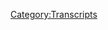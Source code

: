 {{DEFAULTSORT:
    #_TRANSCRIPT_0705:The Knowledge Fight Battle Kitchen
}}{{Transcript
    | title         = [[705: The Knowledge Fight Battle Kitchen]]
    | caption       = [https://knowledgefight.libsyn.com/705-the-knowledge-fight-battle-kitchen Listen to this episode on Libsyn]
    | episodeNumber = [[705: The Knowledge Fight Battle Kitchen|705]]
    | length        = 01:20:56
}}

{{MessageBox
    | header     = Warning: Bot Generated Content
    | text       = This transcript was automatically generated by transcription software and likely contains many mistakes and misattributions. Please check the audio for definitive quotes, attribution, and context.
    | image      = N3yvass4myg91.webp
    | imagewidth = 50px
    | id         = warning
}}

{{TranscriptBlock
    | name      = Unknown Speaker
    | timestamp = 00:00:00.000
    | text      = N-N-N-N-N-N-N-Knowledge Fight
}}

{{TranscriptBlock
    | name      = Unknown Speaker
    | timestamp = 00:00:12.880
    | text      = Dan and Jordan, I am SWEATING
}}

{{TranscriptBlock
    | name      = Unknown Speaker
    | timestamp = 00:00:17.980
    | text      = knowledgefight.com, it's time to pray
}}

{{TranscriptBlock
    | name      = Unknown Speaker
    | timestamp = 00:00:21.359
    | text      = I have great respect for knowledgefight
}}

{{TranscriptBlock
    | name      = Unknown Speaker
    | timestamp = 00:00:23.839
    | text      = knowledgefight
}}

{{TranscriptBlock
    | name      = Unknown Speaker
    | timestamp = 00:00:25.140
    | text      = I'm sick of them posing as if they're the good guys
}}

{{TranscriptBlock
    | name      = Unknown Speaker
    | timestamp = 00:00:27.379
    | text      = saying we are the bad guys
}}

{{TranscriptBlock
    | name      = Unknown Speaker
    | timestamp = 00:00:28.719
    | text      = knowledgefight
}}

{{TranscriptBlock
    | name      = Unknown Speaker
    | timestamp = 00:00:30.039
    | text      = Dan and Jordan, knowledgefight
}}

{{TranscriptBlock
    | name      = Unknown Speaker
    | timestamp = 00:00:32.119
    | text      = RIDDLER, RIDDLER, RIDDLER
}}

{{TranscriptBlock
    | name      = Unknown Speaker
    | timestamp = 00:00:34.200
    | text      = BLEH
}}

{{TranscriptBlock
    | name      = Unknown Speaker
    | timestamp = 00:00:34.920
    | text      = Need, need money
}}

{{TranscriptBlock
    | name      = Unknown Speaker
    | timestamp = 00:00:36.399
    | text      = RIDDLER, RIDDLER, RIDDLER
}}

{{TranscriptBlock
    | name      = Unknown Speaker
    | timestamp = 00:00:39.240
    | text      = Andy and Kansas, Andy and, Andy and
}}

{{TranscriptBlock
    | name      = Unknown Speaker
    | timestamp = 00:00:42.159
    | text      = Stop it, Andy and, Andy and, Andy and Kansas
}}

{{TranscriptBlock
    | name      = Unknown Speaker
    | timestamp = 00:00:44.640
    | text      = Andy, Andy, it's time to pray
}}

{{TranscriptBlock
    | name      = Unknown Speaker
    | timestamp = 00:00:47.039
    | text      = Andy and Kansas, you're on the air, thanks for holding
}}

{{TranscriptBlock
    | name      = Unknown Speaker
    | timestamp = 00:00:49.359
    | text      = Hello Alex, I'm a first time caller, I'm a huge fan
}}

{{TranscriptBlock
    | name      = Unknown Speaker
    | timestamp = 00:00:51.719
    | text      = I love your work
}}

{{TranscriptBlock
    | name      = Unknown Speaker
    | timestamp = 00:00:52.920
    | text      = knowledgefight
}}

{{TranscriptBlock
    | name      = Unknown Speaker
    | timestamp = 00:00:54.039
    | text      = N-N-N-N-N-N-Knowledgefight.com
}}

{{TranscriptBlock
    | name      = Unknown Speaker
    | timestamp = 00:00:57.240
    | text      = N-N-N-N-N-Knowledgefight.com
}}

{{TranscriptBlock
    | name      = Unknown Speaker
    | timestamp = 00:00:59.719
    | text      = So, folks, big developments in the world of Alex Jones
}}

{{TranscriptBlock
    | name      = Unknown Speaker
    | timestamp = 00:01:06.280
    | text      = This is a bizarre way to start the show, but here's the reality
}}

{{TranscriptBlock
    | name      = Unknown Speaker
    | timestamp = 00:01:10.439
    | text      = I'm sitting here and I'm recording this with no Jordan
}}

{{TranscriptBlock
    | name      = Unknown Speaker
    | timestamp = 00:01:14.959
    | text      = I am hours, mere hours away from getting on a plane and flying to Austin, Texas
}}

{{TranscriptBlock
    | name      = Unknown Speaker
    | timestamp = 00:01:21.879
    | text      = Where me and Jordan will be enjoying, eh, enjoying seems to make it sound like fun
}}

{{TranscriptBlock
    | name      = Unknown Speaker
    | timestamp = 00:01:28.159
    | text      = We will be partaking in and observing the trial that Alex Jones is going to be going through
}}

{{TranscriptBlock
    | name      = Unknown Speaker
    | timestamp = 00:01:34.359
    | text      = But, unfortunately, I can't take any time off because what happens here?
}}

{{TranscriptBlock
    | name      = Unknown Speaker
    | timestamp = 00:01:39.680
    | text      = What happens here on Saturday, but does Steve Bannon release a fucking episode of his War Room show
}}

{{TranscriptBlock
    | name      = Unknown Speaker
    | timestamp = 00:01:46.560
    | text      = where he interviews Alex in order to promote his stupid documentary, Alex's War
}}

{{TranscriptBlock
    | name      = Unknown Speaker
    | timestamp = 00:01:51.680
    | text      = And so I feel like I've got to talk about it, but there's no Jordan
}}

{{TranscriptBlock
    | name      = Unknown Speaker
    | timestamp = 00:01:56.480
    | text      = And it just leaves me to think
}}

{{TranscriptBlock
    | name      = Unknown Speaker
    | timestamp = 00:01:58.719
    | text      = Where have all the good men gone and where are all the gods?
}}

{{TranscriptBlock
    | name      = Unknown Speaker
    | timestamp = 00:02:03.920
    | text      = Where's the streetwise Hercules to fight the rising odds?
}}

{{TranscriptBlock
    | name      = Unknown Speaker
    | timestamp = 00:02:09.520
    | text      = Isn't there a white knight upon a fiery steed?
}}

{{TranscriptBlock
    | name      = Unknown Speaker
    | timestamp = 00:02:14.039
    | text      = Late at night I toss and turn and I dream of what I need
}}

{{TranscriptBlock
    | name      = Unknown Speaker
    | timestamp = 00:02:18.520
    | text      = I need a hero! I am summoned!
}}

{{TranscriptBlock
    | name      = Unknown Speaker
    | timestamp = 00:02:23.800
    | text      = What is this? Is this Robert Evans?
}}

{{TranscriptBlock
    | name      = Unknown Speaker
    | timestamp = 00:02:27.840
    | text      = Robert Evans, brought magically to life by the power of music
}}

{{TranscriptBlock
    | name      = Unknown Speaker
    | timestamp = 00:02:35.120
    | text      = By the power of Pat Benatar, apparently
}}

{{TranscriptBlock
    | name      = Unknown Speaker
    | timestamp = 00:02:38.520
    | text      = Pat Benatar, who I mistakenly thought was the one who did this song
}}

{{TranscriptBlock
    | name      = Unknown Speaker
    | timestamp = 00:02:42.039
    | text      = But I told you to sing it in Pat Benatar style anyway
}}

{{TranscriptBlock
    | name      = Unknown Speaker
    | timestamp = 00:02:45.280
    | text      = And here we are, here I am, summoned
}}

{{TranscriptBlock
    | name      = Unknown Speaker
    | timestamp = 00:02:48.319
    | text      = Well thank you, thank you for answering the call of the Bonnie Tyler call for a hero
}}

{{TranscriptBlock
    | name      = Unknown Speaker
    | timestamp = 00:02:55.599
    | text      = I appreciate it, we're gonna be sitting here, we're gonna talk a little bit about Steve Bannon having Alex on
}}

{{TranscriptBlock
    | name      = Unknown Speaker
    | timestamp = 00:03:02.360
    | text      = And I understand you've covered Bannon a little bit in the past
}}

{{TranscriptBlock
    | name      = Unknown Speaker
    | timestamp = 00:03:07.199
    | text      = Oh boy, yes, as he was known in the Krasnstein's children's book, Leave Bannon
}}

{{TranscriptBlock
    | name      = Unknown Speaker
    | timestamp = 00:03:13.439
    | text      = Because he was a squirrel that lifted Donald Trump's hair
}}

{{TranscriptBlock
    | name      = Unknown Speaker
    | timestamp = 00:03:18.719
    | text      = Those guys were so creative
}}

{{TranscriptBlock
    | name      = Unknown Speaker
    | timestamp = 00:03:20.599
    | text      = Yeah, what a time to be an American that was
}}

{{TranscriptBlock
    | name      = Unknown Speaker
    | timestamp = 00:03:23.800
    | text      = Yeah, that's really what cancel culture took from us
}}

{{TranscriptBlock
    | name      = Unknown Speaker
    | timestamp = 00:03:27.680
    | text      = It did, it did
}}

{{TranscriptBlock
    | name      = Unknown Speaker
    | timestamp = 00:03:29.280
    | text      = We lost the Krasnstein's and life has not been worth living for a single second since
}}

{{TranscriptBlock
    | name      = Unknown Speaker
    | timestamp = 00:03:35.080
    | text      = Nature has not healed
}}

{{TranscriptBlock
    | name      = Unknown Speaker
    | timestamp = 00:03:36.639
    | text      = Are they active on Truth Social?
}}

{{TranscriptBlock
    | name      = Unknown Speaker
    | timestamp = 00:03:38.800
    | text      = Do we know if they're on the other?
}}

{{TranscriptBlock
    | name      = Unknown Speaker
    | timestamp = 00:03:40.599
    | text      = Probably, they must be, I can't imagine they've given up
}}

{{TranscriptBlock
    | name      = Unknown Speaker
    | timestamp = 00:03:44.240
    | text      = If I were Trump, I would definitely, I'd give them a verified account
}}

{{TranscriptBlock
    | name      = Unknown Speaker
    | timestamp = 00:03:49.039
    | text      = Like, they're great for him
}}

{{TranscriptBlock
    | name      = Unknown Speaker
    | timestamp = 00:03:51.439
    | text      = If I were Trump, I would make them collectively my vice president
}}

{{TranscriptBlock
    | name      = Unknown Speaker
    | timestamp = 00:03:55.439
    | text      = In exile
}}

{{TranscriptBlock
    | name      = Unknown Speaker
    | timestamp = 00:03:57.120
    | text      = Yup, so be, I mean, he sucks, we can all agree on this, right?
}}

{{TranscriptBlock
    | name      = Unknown Speaker
    | timestamp = 00:04:01.840
    | text      = Bannon? I don't like him
}}

{{TranscriptBlock
    | name      = Unknown Speaker
    | timestamp = 00:04:05.120
    | text      = And look, here's one of the things I hate most about Steve Bannon, right?
}}

{{TranscriptBlock
    | name      = Unknown Speaker
    | timestamp = 00:04:09.919
    | text      = We can all agree on team trying to be better people
}}

{{TranscriptBlock
    | name      = Unknown Speaker
    | timestamp = 00:04:13.280
    | text      = That it's not good to make fun of somebody for their appearance
}}

{{TranscriptBlock
    | name      = Unknown Speaker
    | timestamp = 00:04:16.800
    | text      = When there's so many things that have nothing to do with their appearance
}}

{{TranscriptBlock
    | name      = Unknown Speaker
    | timestamp = 00:04:19.160
    | text      = That are actually why they're terrible
}}

{{TranscriptBlock
    | name      = Unknown Speaker
    | timestamp = 00:04:21.000
    | text      = But he looks like something a British person would eat
}}

{{TranscriptBlock
    | name      = Unknown Speaker
    | timestamp = 00:04:25.720
    | text      = He looks boiled? Is that the implication?
}}

{{TranscriptBlock
    | name      = Unknown Speaker
    | timestamp = 00:04:29.920
    | text      = He looks like one of those unsettling puddings that the British eat
}}

{{TranscriptBlock
    | name      = Unknown Speaker
    | timestamp = 00:04:33.319
    | text      = Blood sausage
}}

{{TranscriptBlock
    | name      = Unknown Speaker
    | timestamp = 00:04:34.439
    | text      = And I'm not a good enough person not to comment on it
}}

{{TranscriptBlock
    | name      = Unknown Speaker
    | timestamp = 00:04:38.240
    | text      = He looks like a half-English breakfast
}}

{{TranscriptBlock
    | name      = Unknown Speaker
    | timestamp = 00:04:40.879
    | text      = Yes, exactly, he looks like a blood sausage in some sort of blancmange
}}

{{TranscriptBlock
    | name      = Unknown Speaker
    | timestamp = 00:04:46.000
    | text      = And beans
}}

{{TranscriptBlock
    | name      = Unknown Speaker
    | timestamp = 00:04:47.360
    | text      = Had to coalesce into a baby
}}

{{TranscriptBlock
    | name      = Unknown Speaker
    | timestamp = 00:04:50.040
    | text      = And unfortunately, it also happened that he was like the person who had access to the most money
}}

{{TranscriptBlock
    | name      = Unknown Speaker
    | timestamp = 00:04:55.680
    | text      = And the deepest understanding of what the internet had changed about human social interactions
}}

{{TranscriptBlock
    | name      = Unknown Speaker
    | timestamp = 00:05:02.079
    | text      = Circa 2014-ish, and he made a lot of hay with that
}}

{{TranscriptBlock
    | name      = Unknown Speaker
    | timestamp = 00:05:06.160
    | text      = Yeah, and unfortunately he was plugged into other folks who could do something with that, too
}}

{{TranscriptBlock
    | name      = Unknown Speaker
    | timestamp = 00:05:10.639
    | text      = You know, that sucks
}}

{{TranscriptBlock
    | name      = Unknown Speaker
    | timestamp = 00:05:12.120
    | text      = He's very smart
}}

{{TranscriptBlock
    | name      = Unknown Speaker
    | timestamp = 00:05:14.120
    | text      = He gets, there's a whole, you can find articles and shit about it
}}

{{TranscriptBlock
    | name      = Unknown Speaker
    | timestamp = 00:05:18.120
    | text      = In fact, there's one this week from Christianity Today that's largely silly
}}

{{TranscriptBlock
    | name      = Unknown Speaker
    | timestamp = 00:05:22.680
    | text      = But makes a good point of highlighting the thing about Bannon that's important
}}

{{TranscriptBlock
    | name      = Unknown Speaker
    | timestamp = 00:05:25.519
    | text      = Which is kind of the understanding he came to about the fantasy worlds that people like to live in
}}

{{TranscriptBlock
    | name      = Unknown Speaker
    | timestamp = 00:05:32.360
    | text      = And there's a bit he goes on where he's like, you know, imagine this guy Bob who's a fucking accountant or some shit
}}

{{TranscriptBlock
    | name      = Unknown Speaker
    | timestamp = 00:05:38.319
    | text      = And Bob dies and, you know, some fucking mortician has to make, or whatever, some funeral director has to make up a five minute little speech to give at his funeral
}}

{{TranscriptBlock
    | name      = Unknown Speaker
    | timestamp = 00:05:46.920
    | text      = And then imagine like online, Bob's got this big digital presence in like World of Warcraft or something
}}

{{TranscriptBlock
    | name      = Unknown Speaker
    | timestamp = 00:05:52.360
    | text      = Where he's this great warrior and a thousand people show up in the internet to actually like celebrate his heroic deeds and all this shit
}}

{{TranscriptBlock
    | name      = Unknown Speaker
    | timestamp = 00:05:59.680
    | text      = Like what would Bob identify more as? What identity is more real?
}}

{{TranscriptBlock
    | name      = Unknown Speaker
    | timestamp = 00:06:03.519
    | text      = And kind of the thing that Bannon came to is that if you can provide people with these kind of like
}}

{{TranscriptBlock
    | name      = Unknown Speaker
    | timestamp = 00:06:08.160
    | text      = If you can provide people with an outlet for their fantasies that allows them to feel like whatever weird little communities and fantastic worlds they've gotten involved with online are impacting the real world
}}

{{TranscriptBlock
    | name      = Unknown Speaker
    | timestamp = 00:06:20.480
    | text      = If you can like make them, if you can make them feel like what they're doing online matters, if you can build them a chance to feel like a hero through doing nothing but sitting at their computer
}}

{{TranscriptBlock
    | name      = Unknown Speaker
    | timestamp = 00:06:31.480
    | text      = You can actually get quite a lot done, and I don't know, I'm not explaining it super well, but Bannon translated that into gamergate
}}

{{TranscriptBlock
    | name      = Unknown Speaker
    | timestamp = 00:06:39.680
    | text      = It sounds like he could just be studying a lot of Alex's shit too, I mean like convincing the entire audience that like they're just, they're fealty to him and you know, supporting his show is a fight against this establishment powers
}}

{{TranscriptBlock
    | name      = Unknown Speaker
    | timestamp = 00:06:53.680
    | text      = There's a lot of what Bannon got that's just old fascism, right? Like that whole thing is pretty old fascism
}}

{{TranscriptBlock
    | name      = Unknown Speaker
    | timestamp = 00:06:59.680
    | text      = What Bannon did that was clever was weld it very effectively to sitting on your ass and like harassing people over the internet
}}

{{TranscriptBlock
    | name      = Unknown Speaker
    | timestamp = 00:07:10.680
    | text      = Like that was the thing that he, he figured out kind of the gamification of like fascist militancy in a way that he was the first person to really lock it down
}}

{{TranscriptBlock
    | name      = Unknown Speaker
    | timestamp = 00:07:22.680
    | text      = And it has never, it has always been, it has been a potent force in American politics ever since
}}

{{TranscriptBlock
    | name      = Unknown Speaker
    | timestamp = 00:07:28.680
    | text      = Well, that sucks
}}

{{TranscriptBlock
    | name      = Unknown Speaker
    | timestamp = 00:07:30.680
    | text      = I have COVID, otherwise I would have described it a little better, but you get the point, yeah
}}

{{TranscriptBlock
    | name      = Unknown Speaker
    | timestamp = 00:07:34.680
    | text      = I think considering COVID brain you did a fantastic job
}}

{{TranscriptBlock
    | name      = Unknown Speaker
    | timestamp = 00:07:38.680
    | text      = So I heard that Alex was on Bannon's show and I almost fell out of my chair
}}

{{TranscriptBlock
    | name      = Unknown Speaker
    | timestamp = 00:07:46.680
    | text      = I don't like hearing that
}}

{{TranscriptBlock
    | name      = Unknown Speaker
    | timestamp = 00:07:48.680
    | text      = What's your immediate response to hearing, I mean other than like foreboding, does it seem weird to you?
}}

{{TranscriptBlock
    | name      = Unknown Speaker
    | timestamp = 00:07:56.680
    | text      = If like, if I had the power to pray in an airstrike, that's, that would have been the spot
}}

{{TranscriptBlock
    | name      = Unknown Speaker
    | timestamp = 00:08:04.680
    | text      = Well, you're never going to get them because they're in that pandemic war room, they're in that bunker
}}

{{TranscriptBlock
    | name      = Unknown Speaker
    | timestamp = 00:08:09.680
    | text      = You have to assume you need one of those, those bunker busters that Fox informed me about when we were going after Saddam
}}

{{TranscriptBlock
    | name      = Unknown Speaker
    | timestamp = 00:08:16.680
    | text      = Yeah, I've never listened to Bannon's show because I don't, I don't have time for the emotional energy
}}

{{TranscriptBlock
    | name      = Unknown Speaker
    | timestamp = 00:08:23.680
    | text      = But I did, I listened to this episode and I was shocked that their like, their theme music is kind of, it's got a little bit of a rap flair to it
}}

{{TranscriptBlock
    | name      = Unknown Speaker
    | timestamp = 00:08:33.679
    | text      = And it's about how like, we're going to take out the CCP and we're going to be there until everyone's dead
}}

{{TranscriptBlock
    | name      = Unknown Speaker
    | timestamp = 00:08:39.679
    | text      = Like it's a, it's a pretty bizarre vibe that they got going on
}}

{{TranscriptBlock
    | name      = Unknown Speaker
    | timestamp = 00:08:43.679
    | text      = They, they apparently, it's, if you go by the theme song, it's mostly about hating China, but that is not what I took away from, from this, this screening, this viewing
}}

{{TranscriptBlock
    | name      = Unknown Speaker
    | timestamp = 00:08:54.679
    | text      = So Alex is on and it's the, it's, it's really bizarre because these two, I don't know if I've ever heard them interact before
}}

{{TranscriptBlock
    | name      = Unknown Speaker
    | timestamp = 00:09:05.679
    | text      = They're huge figures in Trump world
}}

{{TranscriptBlock
    | name      = Unknown Speaker
    | timestamp = 00:09:08.679
    | text      = Yeah, I don't think I have either
}}

{{TranscriptBlock
    | name      = Unknown Speaker
    | timestamp = 00:09:10.679
    | text      = And I have some awareness of some beefs, which make this just seem even more unlikely
}}

{{TranscriptBlock
    | name      = Unknown Speaker
    | timestamp = 00:09:19.679
    | text      = So I was really excited to tune in and see what we would find
}}

{{TranscriptBlock
    | name      = Unknown Speaker
    | timestamp = 00:09:24.679
    | text      = And it turns out, I think a lot of it is a press tour for Alec, that documentary Alex's War that's going to be coming out
}}

{{TranscriptBlock
    | name      = Unknown Speaker
    | timestamp = 00:09:32.679
    | text      = I don't know if you watched any of the
}}

{{TranscriptBlock
    | name      = Unknown Speaker
    | timestamp = 00:09:35.679
    | text      = I've seen the ads for it. I don't like that Bannon, who again, I think has a pretty canny understanding of like, what's a productive road to go down propaganda wise
}}

{{TranscriptBlock
    | name      = Unknown Speaker
    | timestamp = 00:09:47.679
    | text      = I don't like that he sees turning Alex into a cause celeb as worth his money and time
}}

{{TranscriptBlock
    | name      = Unknown Speaker
    | timestamp = 00:09:52.679
    | text      = Yeah, and especially, it's, it's either something bad about the moment right now or a sign of desperation between the both of them
}}

{{TranscriptBlock
    | name      = Unknown Speaker
    | timestamp = 00:10:00.679
    | text      = That's kind of how I'm, I'm seeing the ball breaking one of those directions
}}

{{TranscriptBlock
    | name      = Unknown Speaker
    | timestamp = 00:10:04.679
    | text      = I mean, I would hope desperate, obviously there is some reason to hope, like I don't want to be all doomer here
}}

{{TranscriptBlock
    | name      = Unknown Speaker
    | timestamp = 00:10:10.679
    | text      = Cause like, Bannon is, actually might do some time in the very near future
}}

{{TranscriptBlock
    | name      = Unknown Speaker
    | timestamp = 00:10:16.679
    | text      = Just got convicted this week as we record this on two counts of fucking around with Congress
}}

{{TranscriptBlock
    | name      = Unknown Speaker
    | timestamp = 00:10:22.679
    | text      = Both of which could put him in prison for up to a year
}}

{{TranscriptBlock
    | name      = Unknown Speaker
    | timestamp = 00:10:25.679
    | text      = And then you've got like, Alex who is in the finding out stage of all of his court cases
}}

{{TranscriptBlock
    | name      = Unknown Speaker
    | timestamp = 00:10:33.679
    | text      = So, I hope it's desperation
}}

{{TranscriptBlock
    | name      = Unknown Speaker
    | timestamp = 00:10:36.679
    | text      = I feel like their circumstances appear desperate enough that it's like, let's see what we can do
}}

{{TranscriptBlock
    | name      = Unknown Speaker
    | timestamp = 00:10:42.679
    | text      = You have a little bit of juice, I got a little bit of juice, let's make a cocktail, or something
}}

{{TranscriptBlock
    | name      = Unknown Speaker
    | timestamp = 00:10:47.679
    | text      = I don't know that I, I have, yeah, I wish I had more hope that it was, this was like the dying gasp of a wounded animal
}}

{{TranscriptBlock
    | name      = Unknown Speaker
    | timestamp = 00:10:57.679
    | text      = Rather than the step one in me eventually seeing billboards with Alex's face on them in Times Square
}}

{{TranscriptBlock
    | name      = Unknown Speaker
    | timestamp = 00:11:04.679
    | text      = Yeah, that is, that is worrisome because you have something of a brand rehabilitation in some sense going on
}}

{{TranscriptBlock
    | name      = Unknown Speaker
    | timestamp = 00:11:12.679
    | text      = You know, you have this documentary that's seeking to obviously in some way whitewash a lot of Alex's quote unquote mistakes that he's made in his career
}}

{{TranscriptBlock
    | name      = Unknown Speaker
    | timestamp = 00:11:23.679
    | text      = And you have Bannon who like, as much of a fringe figure as he is, he's on a lot more radio stations than you'd expect
}}

{{TranscriptBlock
    | name      = Unknown Speaker
    | timestamp = 00:11:33.679
    | text      = Because he's syndicated with that like America's Voice or whatever that thing is called
}}

{{TranscriptBlock
    | name      = Unknown Speaker
    | timestamp = 00:11:38.679
    | text      = And they've grown substantially in the
}}

{{TranscriptBlock
    | name      = Unknown Speaker
    | timestamp = 00:11:41.679
    | text      = He's a big player
}}

{{TranscriptBlock
    | name      = Unknown Speaker
    | timestamp = 00:11:43.679
    | text      = Yeah, and Glenn Greenwald was hosting that question and answer thing earlier today about the, about Alex's documentary
}}

{{TranscriptBlock
    | name      = Unknown Speaker
    | timestamp = 00:11:51.679
    | text      = There's, there's a lot of fear, I mean obviously I don't think Billboard and Times Square but you know, something good
}}

{{TranscriptBlock
    | name      = Unknown Speaker
    | timestamp = 00:11:59.679
    | text      = Yeah, that's not great
}}

{{TranscriptBlock
    | name      = Unknown Speaker
    | timestamp = 00:12:01.679
    | text      = So let's jump in here, I want to play this first clip for you, this is, this is here where Bannon's bringing Alex in, he's setting the table about, about his feelings for this interview
}}

{{TranscriptBlock
    | name      = Unknown Speaker
    | timestamp = 00:12:13.679
    | text      = Because here's the thing, people say Alex Jones is crazy, he's a conspiracy theory guy, he's a nutcase, he's got these rants and all that
}}

{{TranscriptBlock
    | name      = Unknown Speaker
    | timestamp = 00:12:21.679
    | text      = What they miss is that this guy's ahead of the curve on so many different topics of signal, not noise
}}

{{TranscriptBlock
    | name      = Unknown Speaker
    | timestamp = 00:12:29.679
    | text      = He's one of the, really the leaders in describing what transhumanism is, it's dangerous and what's happening on this
}}

{{TranscriptBlock
    | name      = Unknown Speaker
    | timestamp = 00:12:39.679
    | text      = So there's a, there's code that goes through a bit of this episode that is signal, not noise
}}

{{TranscriptBlock
    | name      = Unknown Speaker
    | timestamp = 00:12:49.679
    | text      = Which seems like just kind of a weaselly way to say like he's wrong about everything, if you listen he's going to be constantly wrong about stuff
}}

{{TranscriptBlock
    | name      = Unknown Speaker
    | timestamp = 00:12:57.679
    | text      = But if you look at the big picture you can kind of squint
}}

{{TranscriptBlock
    | name      = Unknown Speaker
    | timestamp = 00:13:01.679
    | text      = Yeah, I guess, that is an interesting way of like Bannon's phrasing of the Alex Jones was right kind of thing
}}

{{TranscriptBlock
    | name      = Unknown Speaker
    | timestamp = 00:13:09.679
    | text      = Yeah, it's signal is right, there's a lot of static, you know, he'll throw around a lot of bullshit, be wrong about everything, but yeah
}}

{{TranscriptBlock
    | name      = Unknown Speaker
    | timestamp = 00:13:19.679
    | text      = You can trick yourself into thinking that he knows things and he's right a bunch of the time
}}

{{TranscriptBlock
    | name      = Unknown Speaker
    | timestamp = 00:13:25.679
    | text      = And then at the end you can hear him bring up the transhumanism and that's because I think that Bannon just wants to be like
}}

{{TranscriptBlock
    | name      = Unknown Speaker
    | timestamp = 00:13:33.679
    | text      = Alright, look, there's a lot of bullshit, there's a lot of dumb stuff, but Alex has been saying that they're going to put robots inside you for 20 years
}}

{{TranscriptBlock
    | name      = Unknown Speaker
    | timestamp = 00:13:41.679
    | text      = Which I guess is fair, I mean that is, you know, the mark of the beast, the chipping of people and stuff is a
}}

{{TranscriptBlock
    | name      = Unknown Speaker
    | timestamp = 00:13:48.679
    | text      = That's like the safest big scale future prediction to make though, is that like they're going to start putting robot parts in people because of course they are
}}

{{TranscriptBlock
    | name      = Unknown Speaker
    | timestamp = 00:13:56.679
    | text      = Like, not they as in like, but like yeah, of course people are going to like increasingly do more body modifications like we have throughout history
}}

{{TranscriptBlock
    | name      = Unknown Speaker
    | timestamp = 00:14:04.679
    | text      = Yeah, people are already doing that like themselves, there's DIY stuff
}}

{{TranscriptBlock
    | name      = Unknown Speaker
    | timestamp = 00:14:10.679
    | text      = I have a chip in my hand that has a business card on it, like it's just a thing people do because it's neat and they're bored
}}

{{TranscriptBlock
    | name      = Unknown Speaker
    | timestamp = 00:14:16.679
    | text      = Yeah, some people put magnets in their fingers
}}

{{TranscriptBlock
    | name      = Unknown Speaker
    | timestamp = 00:14:19.679
    | text      = That's right, I have a friend who can use his hand to open the electronic lock to his front door
}}

{{TranscriptBlock
    | name      = Unknown Speaker
    | timestamp = 00:14:25.679
    | text      = Wow, see there are people who do it and it's not the government that's doing it, but it is, it's a trend that could progress into like some kind of a like robot arms
}}

{{TranscriptBlock
    | name      = Unknown Speaker
    | timestamp = 00:14:39.679
    | text      = Or something, or it might not, who knows. For years and forever, science fiction writers, they write about like, you know, these questions of what does it mean to be human
}}

{{TranscriptBlock
    | name      = Unknown Speaker
    | timestamp = 00:14:51.679
    | text      = And obviously this is going to be fertile territory for it, so conspiracy theorists talk about it, and it's safe, it's safe
}}

{{TranscriptBlock
    | name      = Unknown Speaker
    | timestamp = 00:14:58.679
    | text      = And that's why Bannon wants to like really center things there, and I think that's a good move on his part
}}

{{TranscriptBlock
    | name      = Unknown Speaker
    | timestamp = 00:15:05.679
    | text      = I think it's smart to do that instead of some of his other stupid shit about the EU doing 9-11
}}

{{TranscriptBlock
    | name      = Unknown Speaker
    | timestamp = 00:15:13.679
    | text      = Well, that I do agree with
}}

{{TranscriptBlock
    | name      = Unknown Speaker
    | timestamp = 00:15:15.679
    | text      = You think that was the EU?
}}

{{TranscriptBlock
    | name      = Unknown Speaker
    | timestamp = 00:15:17.679
    | text      = Yeah, yep, yep, yep
}}

{{TranscriptBlock
    | name      = Unknown Speaker
    | timestamp = 00:15:19.679
    | text      = Evidence has borne out
}}

{{TranscriptBlock
    | name      = Unknown Speaker
    | timestamp = 00:15:21.679
    | text      = A lot of people don't know this, but Osama bin Laden and Angela Merkel, same person
}}

{{TranscriptBlock
    | name      = Unknown Speaker
    | timestamp = 00:15:27.679
    | text      = Whoa, I've never seen them together, that is true
}}

{{TranscriptBlock
    | name      = Unknown Speaker
    | timestamp = 00:15:31.679
    | text      = You know, I had this fantasy
}}

{{TranscriptBlock
    | name      = Unknown Speaker
    | timestamp = 00:15:33.679
    | text      = That's exactly right
}}

{{TranscriptBlock
    | name      = Unknown Speaker
    | timestamp = 00:15:34.679
    | text      = I was thinking about, like, if I could feed Glenn Greenwald one question to ask in that Q&A session
}}

{{TranscriptBlock
    | name      = Unknown Speaker
    | timestamp = 00:15:41.679
    | text      = It would be, who is the head of the EU right now, and what is their position called?
}}

{{TranscriptBlock
    | name      = Unknown Speaker
    | timestamp = 00:15:47.679
    | text      = I bet he couldn't name it, or even swap it out with the UN
}}

{{TranscriptBlock
    | name      = Unknown Speaker
    | timestamp = 00:15:53.679
    | text      = Who's in charge of the UN, and what is that position called?
}}

{{TranscriptBlock
    | name      = Unknown Speaker
    | timestamp = 00:15:56.679
    | text      = That's always like the actual thing if you really cared about interviewing Alex as like a credible journalist
}}

{{TranscriptBlock
    | name      = Unknown Speaker
    | timestamp = 00:16:04.679
    | text      = Just ask him a basic question about fundamental facts of reality
}}

{{TranscriptBlock
    | name      = Unknown Speaker
    | timestamp = 00:16:08.679
    | text      = Like, who is running the EU? How does the EU's economic system actually work?
}}

{{TranscriptBlock
    | name      = Unknown Speaker
    | timestamp = 00:16:14.679
    | text      = Like, how are decisions voted on and stuff?
}}

{{TranscriptBlock
    | name      = Unknown Speaker
    | timestamp = 00:16:18.679
    | text      = Any kind of very basic reality question, he's just not going to be able to answer because he doesn't understand any of it
}}

{{TranscriptBlock
    | name      = Unknown Speaker
    | timestamp = 00:16:27.679
    | text      = He can rattle off facts about the year that something happened, or the name of some document
}}

{{TranscriptBlock
    | name      = Unknown Speaker
    | timestamp = 00:16:36.679
    | text      = Well, and there's all sorts of cool shit
}}

{{TranscriptBlock
    | name      = Unknown Speaker
    | timestamp = 00:16:39.679
    | text      = If he was a smarter propagandist, there's all sorts of little facts he could learn that could make him better at that
}}

{{TranscriptBlock
    | name      = Unknown Speaker
    | timestamp = 00:16:45.679
    | text      = Like the fact that a big chunk of the EU's economic administration is done in a building in Berlin that was built for the Luftwaffe
}}

{{TranscriptBlock
    | name      = Unknown Speaker
    | timestamp = 00:16:51.679
    | text      = It was like Hermann Göring's offices, because the Germans keep repurposing stuff
}}

{{TranscriptBlock
    | name      = Unknown Speaker
    | timestamp = 00:16:55.679
    | text      = So if he wanted to make a conspiracy out of that, and he knew like three facts about the EU
}}

{{TranscriptBlock
    | name      = Unknown Speaker
    | timestamp = 00:17:01.679
    | text      = He could actually put something together, but he doesn't
}}

{{TranscriptBlock
    | name      = Unknown Speaker
    | timestamp = 00:17:04.680
    | text      = God damn it Robert, this is going to be on his show in a week, it's too good
}}

{{TranscriptBlock
    | name      = Unknown Speaker
    | timestamp = 00:17:09.680
    | text      = And I'm just trying to help the man out, he seems to be having a rough one
}}

{{TranscriptBlock
    | name      = Unknown Speaker
    | timestamp = 00:17:13.680
    | text      = It is tough times
}}

{{TranscriptBlock
    | name      = Unknown Speaker
    | timestamp = 00:17:15.680
    | text      = So Bannon plays the trailer for Alex's documentary a number of times
}}

{{TranscriptBlock
    | name      = Unknown Speaker
    | timestamp = 00:17:22.680
    | text      = And there was one little clip that stuck out to me, I'm going to play that here real quick
}}

{{TranscriptBlock
    | name      = Unknown Speaker
    | timestamp = 00:17:27.680
    | text      = Alex Jones said the Sandy Hook shooting, which claimed the lives of 20 children, was fake
}}

{{TranscriptBlock
    | name      = Unknown Speaker
    | timestamp = 00:17:32.680
    | text      = I try to tell the truth and sometimes I'm wrong
}}

{{TranscriptBlock
    | name      = Unknown Speaker
    | timestamp = 00:17:34.680
    | text      = Did the New York Times get in trouble for consciously lying about WMDs that then led to a war that killed tens of thousands in conflict? No
}}

{{TranscriptBlock
    | name      = Unknown Speaker
    | timestamp = 00:17:41.680
    | text      = I think he's playing a little fast and loose with the details about that
}}

{{TranscriptBlock
    | name      = Unknown Speaker
    | timestamp = 00:17:46.680
    | text      = Because for one, I don't know if it's fair necessarily to say that the New York Times caused the Iraq war
}}

{{TranscriptBlock
    | name      = Unknown Speaker
    | timestamp = 00:17:53.680
    | text      = I think the whole argument is that the Bush administration was planning to do it, they long predated
}}

{{TranscriptBlock
    | name      = Unknown Speaker
    | timestamp = 00:18:00.680
    | text      = Maybe some sloppy reporting by the New York Times helped justify it
}}

{{TranscriptBlock
    | name      = Unknown Speaker
    | timestamp = 00:18:03.680
    | text      = The New York Times certainly made it easier for them
}}

{{TranscriptBlock
    | name      = Unknown Speaker
    | timestamp = 00:18:08.680
    | text      = I think it'd be fair to say it did not use the kind of journalistic rigor they should have
}}

{{TranscriptBlock
    | name      = Unknown Speaker
    | timestamp = 00:18:12.680
    | text      = But you know who else didn't use the kind of journalistic rigor they should have on the Iraq war?
}}

{{TranscriptBlock
    | name      = Unknown Speaker
    | timestamp = 00:18:16.680
    | text      = Glenn Greenwald, who supported him
}}

{{TranscriptBlock
    | name      = Unknown Speaker
    | timestamp = 00:18:18.680
    | text      = If I were Alex, I would feed him a question to ask Greenwald about that
}}

{{TranscriptBlock
    | name      = Unknown Speaker
    | timestamp = 00:18:25.680
    | text      = And also the New York Times in 2004 issued a huge apology about their coverage and the mistakes that they made
}}

{{TranscriptBlock
    | name      = Unknown Speaker
    | timestamp = 00:18:33.680
    | text      = Judith Miller was the main person who was making the most high profile errors, let's say
}}

{{TranscriptBlock
    | name      = Unknown Speaker
    | timestamp = 00:18:41.680
    | text      = And she got forced out of the paper in 2005 and has she worked in any meaningful way in journalism sense?
}}

{{TranscriptBlock
    | name      = Unknown Speaker
    | timestamp = 00:18:48.680
    | text      = There are consequences for these folks, it's just Alex doesn't care and he doesn't know
}}

{{TranscriptBlock
    | name      = Unknown Speaker
    | timestamp = 00:18:53.680
    | text      = And he just makes things up
}}

{{TranscriptBlock
    | name      = Unknown Speaker
    | timestamp = 00:18:57.680
    | text      = They were reporting poorly, he makes things up
}}

{{TranscriptBlock
    | name      = Unknown Speaker
    | timestamp = 00:19:01.680
    | text      = There's a bit of a difference
}}

{{TranscriptBlock
    | name      = Unknown Speaker
    | timestamp = 00:19:04.680
    | text      = There is a difference between like, I don't know
}}

{{TranscriptBlock
    | name      = Unknown Speaker
    | timestamp = 00:19:09.680
    | text      = Yeah, there's a difference
}}

{{TranscriptBlock
    | name      = Unknown Speaker
    | timestamp = 00:19:12.680
    | text      = I guess when you start to compare the consequences, the size and relative influence of the New York Times
}}

{{TranscriptBlock
    | name      = Unknown Speaker
    | timestamp = 00:19:18.680
    | text      = Makes me think you could probably argue that their failure in the Iraq war did more damage than a lot of the stuff Alex has done
}}

{{TranscriptBlock
    | name      = Unknown Speaker
    | timestamp = 00:19:25.680
    | text      = I think you definitely could in terms of scale, for sure
}}

{{TranscriptBlock
    | name      = Unknown Speaker
    | timestamp = 00:19:29.680
    | text      = It's a different point, but I think that's fair
}}

{{TranscriptBlock
    | name      = Unknown Speaker
    | timestamp = 00:19:32.680
    | text      = But yeah, when you try and get yourself off the hook for your behaviors by being like, well, I didn't cause a war
}}

{{TranscriptBlock
    | name      = Unknown Speaker
    | timestamp = 00:19:39.680
    | text      = I don't know if that's meaningful
}}

{{TranscriptBlock
    | name      = Unknown Speaker
    | timestamp = 00:19:41.680
    | text      = I don't know, I don't
}}

{{TranscriptBlock
    | name      = Unknown Speaker
    | timestamp = 00:19:43.680
    | text      = It's still bad
}}

{{TranscriptBlock
    | name      = Unknown Speaker
    | timestamp = 00:19:45.680
    | text      = So Bannon gets around to introducing Alex here
}}

{{TranscriptBlock
    | name      = Unknown Speaker
    | timestamp = 00:19:49.680
    | text      = And here was what I thought was going to be the beginning of a really exciting interview
}}

{{TranscriptBlock
    | name      = Unknown Speaker
    | timestamp = 00:19:57.680
    | text      = Alex, thank you very much for joining us
}}

{{TranscriptBlock
    | name      = Unknown Speaker
    | timestamp = 00:19:58.680
    | text      = Tell us about this movie
}}

{{TranscriptBlock
    | name      = Unknown Speaker
    | timestamp = 00:19:59.680
    | text      = A great filmmaker made this, you're interviewed for it, but other than that, it's their film, correct?
}}

{{TranscriptBlock
    | name      = Unknown Speaker
    | timestamp = 00:20:05.680
    | text      = It is
}}

{{TranscriptBlock
    | name      = Unknown Speaker
    | timestamp = 00:20:07.680
    | text      = I've turned down a lot of other documentary offers because it's the establishment, they always lie
}}

{{TranscriptBlock
    | name      = Unknown Speaker
    | timestamp = 00:20:12.680
    | text      = But I'd seen some of her films and knew that it was independent
}}

{{TranscriptBlock
    | name      = Unknown Speaker
    | timestamp = 00:20:15.680
    | text      = And it shows me in a bad light and a good light because I'm a real person just like you
}}

{{TranscriptBlock
    | name      = Unknown Speaker
    | timestamp = 00:20:19.680
    | text      = But it's hard to come on here, Steve
}}

{{TranscriptBlock
    | name      = Unknown Speaker
    | timestamp = 00:20:22.680
    | text      = Ooh, it's hard to come on here, Steve
}}

{{TranscriptBlock
    | name      = Unknown Speaker
    | timestamp = 00:20:25.680
    | text      = That's an exciting line
}}

{{TranscriptBlock
    | name      = Unknown Speaker
    | timestamp = 00:20:28.680
    | text      = Now, the reason that was really exciting for me was because I know that Alex hates Steve Bannon
}}

{{TranscriptBlock
    | name      = Unknown Speaker
    | timestamp = 00:20:35.680
    | text      = He should, he's repeatedly, as I've learned through your show, attacked him
}}

{{TranscriptBlock
    | name      = Unknown Speaker
    | timestamp = 00:20:40.680
    | text      = Yes, almost constantly for years
}}

{{TranscriptBlock
    | name      = Unknown Speaker
    | timestamp = 00:20:43.680
    | text      = He's a scapegoat that Alex has used to try and get Trump off the hook for things
}}

{{TranscriptBlock
    | name      = Unknown Speaker
    | timestamp = 00:20:49.680
    | text      = And so I got really excited and I decided that I would put together a compilation of Alex talking shit about Steve Bannon
}}

{{TranscriptBlock
    | name      = Unknown Speaker
    | timestamp = 00:20:56.680
    | text      = Well, I heard Bannon was for a scout for leaking, but I didn't want to put out rumors
}}

{{TranscriptBlock
    | name      = Unknown Speaker
    | timestamp = 00:21:00.680
    | text      = But I did get that from a White House source, and now the president says that's the case
}}

{{TranscriptBlock
    | name      = Unknown Speaker
    | timestamp = 00:21:04.680
    | text      = I was on your show a couple of months ago and I said that Steve Bannon was a complete sociopath
}}

{{TranscriptBlock
    | name      = Unknown Speaker
    | timestamp = 00:21:11.680
    | text      = And eventually he would trap himself in his lies and his collusions with his colleagues
}}

{{TranscriptBlock
    | name      = Unknown Speaker
    | timestamp = 00:21:19.680
    | text      = I am for the indictment, conviction, and prison for Steve Bannon
}}

{{TranscriptBlock
    | name      = Unknown Speaker
    | timestamp = 00:21:25.680
    | text      = The reason is very simple
}}

{{TranscriptBlock
    | name      = Unknown Speaker
    | timestamp = 00:21:27.680
    | text      = Bannon is what we call a self promoter
}}

{{TranscriptBlock
    | name      = Unknown Speaker
    | timestamp = 00:21:31.680
    | text      = A nicer term or a different term would be a BS artist
}}

{{TranscriptBlock
    | name      = Unknown Speaker
    | timestamp = 00:21:35.680
    | text      = He just sits there and goes, oh, I love Trump
}}

{{TranscriptBlock
    | name      = Unknown Speaker
    | timestamp = 00:21:37.680
    | text      = And then sits back and watches his attempt to blow up the White House politically
}}

{{TranscriptBlock
    | name      = Unknown Speaker
    | timestamp = 00:21:41.680
    | text      = He lights the fuse, walks off the safe distance
}}

{{TranscriptBlock
    | name      = Unknown Speaker
    | timestamp = 00:21:46.680
    | text      = He goes, is it snowing outside? No, it's dandruff
}}

{{TranscriptBlock
    | name      = Unknown Speaker
    | timestamp = 00:21:50.680
    | text      = Ketchup stains down the front of him
}}

{{TranscriptBlock
    | name      = Unknown Speaker
    | timestamp = 00:21:55.680
    | text      = I'm the liberty movement, I came with money and took over Breitbart after he died
}}

{{TranscriptBlock
    | name      = Unknown Speaker
    | timestamp = 00:21:59.680
    | text      = I'm the kingpin, I'm the god, I'm the liberty movement
}}

{{TranscriptBlock
    | name      = Unknown Speaker
    | timestamp = 00:22:02.680
    | text      = Meanwhile he's behind the scenes leaking everything
}}

{{TranscriptBlock
    | name      = Unknown Speaker
    | timestamp = 00:22:04.680
    | text      = The New York Times, The Washington Post
}}

{{TranscriptBlock
    | name      = Unknown Speaker
    | timestamp = 00:22:06.680
    | text      = By the way, leaking BS and running around, we now know the FBI, fawning and agreeing with the Russia investigation
}}

{{TranscriptBlock
    | name      = Unknown Speaker
    | timestamp = 00:22:13.680
    | text      = I take no delight in Steve Bannon's new problems
}}

{{TranscriptBlock
    | name      = Unknown Speaker
    | timestamp = 00:22:17.680
    | text      = But they don't surprise me because we know definitively that he directly contradicted his testimony at my trial
}}

{{TranscriptBlock
    | name      = Unknown Speaker
    | timestamp = 00:22:26.680
    | text      = Stephen Miller basically took our research, our work, which is great, and presented it to the president
}}

{{TranscriptBlock
    | name      = Unknown Speaker
    | timestamp = 00:22:32.680
    | text      = It got adopted by Bannon, Bannon didn't come up with all this
}}

{{TranscriptBlock
    | name      = Unknown Speaker
    | timestamp = 00:22:36.680
    | text      = Bannon is a movie screenplay writer
}}

{{TranscriptBlock
    | name      = Unknown Speaker
    | timestamp = 00:22:39.680
    | text      = Okay, they wrote a screenplay off this show
}}

{{TranscriptBlock
    | name      = Unknown Speaker
    | timestamp = 00:22:42.680
    | text      = That's why the left's so pissed, they've got all the phones tapped, they know
}}

{{TranscriptBlock
    | name      = Unknown Speaker
    | timestamp = 00:22:45.680
    | text      = And they know the White House still listens every day, okay?
}}

{{TranscriptBlock
    | name      = Unknown Speaker
    | timestamp = 00:22:49.680
    | text      = But I'm not a screenwriter, I'm Alex Jones from Texas, I'm for real, you understand?
}}

{{TranscriptBlock
    | name      = Unknown Speaker
    | timestamp = 00:22:53.680
    | text      = I'm 100% for real, I mean all this
}}

{{TranscriptBlock
    | name      = Unknown Speaker
    | timestamp = 00:22:56.680
    | text      = And Alex, I don't know if you know this, but this is first hand from the people involved
}}

{{TranscriptBlock
    | name      = Unknown Speaker
    | timestamp = 00:23:01.680
    | text      = Steve is working with Mike Cernovich and Jack Posobick now
}}

{{TranscriptBlock
    | name      = Unknown Speaker
    | timestamp = 00:23:05.680
    | text      = I know people who were working directly with them and they told me their goal was to destroy you
}}

{{TranscriptBlock
    | name      = Unknown Speaker
    | timestamp = 00:23:12.680
    | text      = Steve Bannon, traitor
}}

{{TranscriptBlock
    | name      = Unknown Speaker
    | timestamp = 00:23:15.680
    | text      = I don't like Stephen Bannon, he's done some nasty stuff, he bare false witness against Roger Stone
}}

{{TranscriptBlock
    | name      = Unknown Speaker
    | timestamp = 00:23:20.680
    | text      = Jesus Christ
}}

{{TranscriptBlock
    | name      = Unknown Speaker
    | timestamp = 00:23:25.680
    | text      = The hindsight is 20-20, all I can say is this
}}

{{TranscriptBlock
    | name      = Unknown Speaker
    | timestamp = 00:23:30.680
    | text      = Steve Bannon is so damn bad
}}

{{TranscriptBlock
    | name      = Unknown Speaker
    | timestamp = 00:23:33.680
    | text      = Sociopaths and psychopaths, or weak people that have been abused themselves and they go out and do it to others
}}

{{TranscriptBlock
    | name      = Unknown Speaker
    | timestamp = 00:23:40.680
    | text      = They're owed something, I find a lot of times that's really what it is
}}

{{TranscriptBlock
    | name      = Unknown Speaker
    | timestamp = 00:23:44.680
    | text      = I think Bannon's kind of one of those, he wants to show everybody he's the big man, he's the tough guy
}}

{{TranscriptBlock
    | name      = Unknown Speaker
    | timestamp = 00:23:48.680
    | text      = He's the leader, he's in control and he's gotta overthrow everybody around him
}}

{{TranscriptBlock
    | name      = Unknown Speaker
    | timestamp = 00:23:53.680
    | text      = So he can feel like he's big, he's number one
}}

{{TranscriptBlock
    | name      = Unknown Speaker
    | timestamp = 00:23:58.680
    | text      = Yep, so I mean it's pretty consistent
}}

{{TranscriptBlock
    | name      = Unknown Speaker
    | timestamp = 00:24:02.680
    | text      = I hope he does his Steve Bannon voice in this interview with Steve Bannon
}}

{{TranscriptBlock
    | name      = Unknown Speaker
    | timestamp = 00:24:07.680
    | text      = I hope he asks him about that plot to destroy Alex, that Posobick and Cernovich were working on with Bannon
}}

{{TranscriptBlock
    | name      = Unknown Speaker
    | timestamp = 00:24:14.680
    | text      = It would be fun if they just had a frank talk about Steve Bannon's plot to destroy him
}}

{{TranscriptBlock
    | name      = Unknown Speaker
    | timestamp = 00:24:19.680
    | text      = Two teams chatting after a footballs game
}}

{{TranscriptBlock
    | name      = Unknown Speaker
    | timestamp = 00:24:24.680
    | text      = Or what about Steve Bannon perjuring himself in order to get Roger Stone locked up
}}

{{TranscriptBlock
    | name      = Unknown Speaker
    | timestamp = 00:24:30.680
    | text      = What about that? They've said that's definitively, in Infowars lore, Steve Bannon lied to get Roger Stone thrown in prison
}}

{{TranscriptBlock
    | name      = Unknown Speaker
    | timestamp = 00:24:40.680
    | text      = Yeah, but given how much money Stone was costing Infowars, are we sure Alex thinks that's a bad thing?
}}

{{TranscriptBlock
    | name      = Unknown Speaker
    | timestamp = 00:24:46.680
    | text      = I mean, if the North Korean boat story had stuck, I think Alex would want to see Roger silenced in some way
}}

{{TranscriptBlock
    | name      = Unknown Speaker
    | timestamp = 00:24:56.680
    | text      = Taken to prison
}}

{{TranscriptBlock
    | name      = Unknown Speaker
    | timestamp = 00:24:58.680
    | text      = Also, I love the idea, I was going back through some of these Bannon clips
}}

{{TranscriptBlock
    | name      = Unknown Speaker
    | timestamp = 00:25:02.680
    | text      = I didn't realize that Alex had suggested that he was a sociopath who had been abused
}}

{{TranscriptBlock
    | name      = Unknown Speaker
    | timestamp = 00:25:07.680
    | text      = And that was why he was on this power trip
}}

{{TranscriptBlock
    | name      = Unknown Speaker
    | timestamp = 00:25:10.680
    | text      = That's particularly, there's a flair, a panache for Alex
}}

{{TranscriptBlock
    | name      = Unknown Speaker
    | timestamp = 00:25:16.680
    | text      = Yeah, I agree
}}

{{TranscriptBlock
    | name      = Unknown Speaker
    | timestamp = 00:25:18.680
    | text      = So when I heard him say it's hard to come on, I was hoping like, alright, we're gonna air it out
}}

{{TranscriptBlock
    | name      = Unknown Speaker
    | timestamp = 00:25:26.680
    | text      = This is gonna be great, because for years he's hated Bannon
}}

{{TranscriptBlock
    | name      = Unknown Speaker
    | timestamp = 00:25:31.680
    | text      = But of course, he just proceeds to kiss Bannon's ass in a way that is just embarrassing
}}

{{TranscriptBlock
    | name      = Unknown Speaker
    | timestamp = 00:25:39.680
    | text      = I think if you listen to the end of this clip, you'll hear Steve Bannon himself being embarrassed by Alex's behavior
}}

{{TranscriptBlock
    | name      = Unknown Speaker
    | timestamp = 00:25:45.680
    | text      = But it's hard to come on here, Steve, because I've admired you and you were the brain behind a lot of what Trump was able to do
}}

{{TranscriptBlock
    | name      = Unknown Speaker
    | timestamp = 00:25:52.680
    | text      = And you've had the most courage of anybody out there standing up to the January 6th fraud and really bringing America back
}}

{{TranscriptBlock
    | name      = Unknown Speaker
    | timestamp = 00:25:59.680
    | text      = So it's hard to come on your show and then talk about myself here
}}

{{TranscriptBlock
    | name      = Unknown Speaker
    | timestamp = 00:26:04.680
    | text      = It's surreal with what you did not backing down to the committee and their kangaroo court
}}

{{TranscriptBlock
    | name      = Unknown Speaker
    | timestamp = 00:26:12.680
    | text      = And how they wouldn't let you cross-examine people
}}

{{TranscriptBlock
    | name      = Unknown Speaker
    | timestamp = 00:26:14.680
    | text      = I'm facing three rigged lawsuits run by Democrats
}}

{{TranscriptBlock
    | name      = Unknown Speaker
    | timestamp = 00:26:17.680
    | text      = Same ones in Travis County that indicted Rick Perry and Tom DeLay
}}

{{TranscriptBlock
    | name      = Unknown Speaker
    | timestamp = 00:26:21.680
    | text      = That I'm not allowed to say I'm innocent at my trial next week that starts
}}

{{TranscriptBlock
    | name      = Unknown Speaker
    | timestamp = 00:26:25.680
    | text      = They put an order out, you cannot say you're innocent, you cannot say it's rigged
}}

{{TranscriptBlock
    | name      = Unknown Speaker
    | timestamp = 00:26:29.680
    | text      = And you can, I mean, it's insane
}}

{{TranscriptBlock
    | name      = Unknown Speaker
    | timestamp = 00:26:31.680
    | text      = I'm supposed to sit there and not talk and not say I'm innocent
}}

{{TranscriptBlock
    | name      = Unknown Speaker
    | timestamp = 00:26:34.680
    | text      = This is the end of America, so if they can destroy Steve Bannon and Alex Jones, they can destroy you
}}

{{TranscriptBlock
    | name      = Unknown Speaker
    | timestamp = 00:26:39.680
    | text      = So I'm just honored, and I'm not gushing here just to gush
}}

{{TranscriptBlock
    | name      = Unknown Speaker
    | timestamp = 00:26:42.680
    | text      = I mean, I don't gush, I'm gushing because literally we are in the arena
}}

{{TranscriptBlock
    | name      = Unknown Speaker
    | timestamp = 00:26:47.680
    | text      = And you and I, and you at a greater level, I gotta say they are so scared of you
}}

{{TranscriptBlock
    | name      = Unknown Speaker
    | timestamp = 00:26:51.680
    | text      = And so I admire your work and I have really really pushed people that have attacked you and stuff to not
}}

{{TranscriptBlock
    | name      = Unknown Speaker
    | timestamp = 00:26:59.680
    | text      = Because they're wrong, and when they do they're buying into the globalist propaganda
}}

{{TranscriptBlock
    | name      = Unknown Speaker
    | timestamp = 00:27:02.680
    | text      = So I am really, this is a big bucket list being on your show
}}

{{TranscriptBlock
    | name      = Unknown Speaker
    | timestamp = 00:27:06.680
    | text      = And I'm so proud of the fact that it's exploded
}}

{{TranscriptBlock
    | name      = Unknown Speaker
    | timestamp = 00:27:09.680
    | text      = Everybody talks about it, I'm at the grocery store, I'm at church
}}

{{TranscriptBlock
    | name      = Unknown Speaker
    | timestamp = 00:27:12.680
    | text      = Everywhere, almost every day, people go, man, I really love your show and I love Steve Bannon
}}

{{TranscriptBlock
    | name      = Unknown Speaker
    | timestamp = 00:27:17.680
    | text      = Did you see this, did you see that?
}}

{{TranscriptBlock
    | name      = Unknown Speaker
    | timestamp = 00:27:18.680
    | text      = And I don't get like envious, I feel good when I go to sleep at night
}}

{{TranscriptBlock
    | name      = Unknown Speaker
    | timestamp = 00:27:21.680
    | text      = Like if they put me in prison or kill me next week, at least Steve Bannon's out there
}}

{{TranscriptBlock
    | name      = Unknown Speaker
    | timestamp = 00:27:25.680
    | text      = And this team you put together
}}

{{TranscriptBlock
    | name      = Unknown Speaker
    | timestamp = 00:27:28.680
    | text      = But the reason I want to have you on is the film, look, the film's a powerhouse film
}}

{{TranscriptBlock
    | name      = Unknown Speaker
    | timestamp = 00:27:32.680
    | text      = Eww
}}

{{TranscriptBlock
    | name      = Unknown Speaker
    | timestamp = 00:27:34.680
    | text      = That's, you know, you spend two minutes talking about how it's your dream to talk to this person and they're your hero
}}

{{TranscriptBlock
    | name      = Unknown Speaker
    | timestamp = 00:27:43.680
    | text      = And then they just sort of like, ugh, I wanted to talk about your film
}}

{{TranscriptBlock
    | name      = Unknown Speaker
    | timestamp = 00:27:48.680
    | text      = That hurts a little, right? I mean, it's not what you want
}}

{{TranscriptBlock
    | name      = Unknown Speaker
    | timestamp = 00:27:52.680
    | text      = No, that doesn't seem ideal
}}

{{TranscriptBlock
    | name      = Unknown Speaker
    | timestamp = 00:27:55.680
    | text      = So what do you think about this turnaround here?
}}

{{TranscriptBlock
    | name      = Unknown Speaker
    | timestamp = 00:27:58.680
    | text      = Well, I mean, it seems like the thing Alex always does, which is that he's capable of having a wide variety of opinions
}}

{{TranscriptBlock
    | name      = Unknown Speaker
    | timestamp = 00:28:05.680
    | text      = Largely negative about other people who are prominent
}}

{{TranscriptBlock
    | name      = Unknown Speaker
    | timestamp = 00:28:08.680
    | text      = Until those people are willing to talk with him for 30 seconds
}}

{{TranscriptBlock
    | name      = Unknown Speaker
    | timestamp = 00:28:11.680
    | text      = At which point they become his favorite person
}}

{{TranscriptBlock
    | name      = Unknown Speaker
    | timestamp = 00:28:13.680
    | text      = It's like, you know, it's how he can go from threatening Joe Rogan's children
}}

{{TranscriptBlock
    | name      = Unknown Speaker
    | timestamp = 00:28:18.680
    | text      = To talking about how he's leading the, I don't know, whatever, the evolution of the human mind or some shit
}}

{{TranscriptBlock
    | name      = Unknown Speaker
    | timestamp = 00:28:26.680
    | text      = You're second only to Tucker, I never friend your children
}}

{{TranscriptBlock
    | name      = Unknown Speaker
    | timestamp = 00:28:31.680
    | text      = It is, he hasn't done that with Tucker though, right?
}}

{{TranscriptBlock
    | name      = Unknown Speaker
    | timestamp = 00:28:34.680
    | text      = I'm gonna guess that like, because obviously he's gone back and forth on Rogan, basically everybody
}}

{{TranscriptBlock
    | name      = Unknown Speaker
    | timestamp = 00:28:39.680
    | text      = Has he ever said bad shit about Tucker?
}}

{{TranscriptBlock
    | name      = Unknown Speaker
    | timestamp = 00:28:42.680
    | text      = Yeah, back in the day, back when he was like more of a neo-prong bow-tie guy, for sure
}}

{{TranscriptBlock
    | name      = Unknown Speaker
    | timestamp = 00:28:46.680
    | text      = Oh, sure, yeah, you're right, you're right, Tucker did, used to be kind of, anyway
}}

{{TranscriptBlock
    | name      = Unknown Speaker
    | timestamp = 00:28:51.680
    | text      = Crossfire days, Alex had
}}

{{TranscriptBlock
    | name      = Unknown Speaker
    | timestamp = 00:28:54.680
    | text      = But back then Tucker wasn't that big of a deal
}}

{{TranscriptBlock
    | name      = Unknown Speaker
    | timestamp = 00:28:57.680
    | text      = And so like, it didn't come up often, but I know that there was a little bit of disdain between them
}}

{{TranscriptBlock
    | name      = Unknown Speaker
    | timestamp = 00:29:02.680
    | text      = But Tucker, even back then Tucker did like, he came on Infowars once or twice
}}

{{TranscriptBlock
    | name      = Unknown Speaker
    | timestamp = 00:29:08.680
    | text      = And it wasn't like super hostile
}}

{{TranscriptBlock
    | name      = Unknown Speaker
    | timestamp = 00:29:10.680
    | text      = But it definitely was not like, this guy gets it, he knows everything
}}

{{TranscriptBlock
    | name      = Unknown Speaker
    | timestamp = 00:29:15.680
    | text      = It was more like, alright, I'm gonna talk to this neo-con for a little bit
}}

{{TranscriptBlock
    | name      = Unknown Speaker
    | timestamp = 00:29:19.680
    | text      = And we'll see if we can get him to wake up
}}

{{TranscriptBlock
    | name      = Unknown Speaker
    | timestamp = 00:29:21.680
    | text      = And then he wouldn't show back up
}}

{{TranscriptBlock
    | name      = Unknown Speaker
    | timestamp = 00:29:24.680
    | text      = But yeah, I think Alex knows better than to threaten Tucker
}}

{{TranscriptBlock
    | name      = Unknown Speaker
    | timestamp = 00:29:28.680
    | text      = Tucker is way, way more of a hold of the like, weird Trump zeitgeist
}}

{{TranscriptBlock
    | name      = Unknown Speaker
    | timestamp = 00:29:35.680
    | text      = Yeah, well I also think he's kind of scared of Tucker
}}

{{TranscriptBlock
    | name      = Unknown Speaker
    | timestamp = 00:29:41.680
    | text      = Like most of us all are, but that may be me reading some into Alex
}}

{{TranscriptBlock
    | name      = Unknown Speaker
    | timestamp = 00:29:46.680
    | text      = What do you think he's scared of Tucker doing?
}}

{{TranscriptBlock
    | name      = Unknown Speaker
    | timestamp = 00:29:49.680
    | text      = Like labelling him a globalist?
}}

{{TranscriptBlock
    | name      = Unknown Speaker
    | timestamp = 00:29:51.680
    | text      = I think he's scared, yeah I mean I think he's definitely aware that Tucker could do damage to him
}}

{{TranscriptBlock
    | name      = Unknown Speaker
    | timestamp = 00:29:57.680
    | text      = But I also think more than anything he's scared that Tucker's gonna render him completely irrelevant
}}

{{TranscriptBlock
    | name      = Unknown Speaker
    | timestamp = 00:30:02.680
    | text      = True
}}

{{TranscriptBlock
    | name      = Unknown Speaker
    | timestamp = 00:30:04.680
    | text      = Like I see kind of, I feel like there's a little desperation in how he praises Tucker
}}

{{TranscriptBlock
    | name      = Unknown Speaker
    | timestamp = 00:30:09.680
    | text      = If that makes sense, I mean you know the man better than I do
}}

{{TranscriptBlock
    | name      = Unknown Speaker
    | timestamp = 00:30:12.680
    | text      = But that's just kind of what I've read
}}

{{TranscriptBlock
    | name      = Unknown Speaker
    | timestamp = 00:30:15.680
    | text      = Yeah, I think so, I mean as much desperation as there is in
}}

{{TranscriptBlock
    | name      = Unknown Speaker
    | timestamp = 00:30:19.680
    | text      = I go to sleep at night comfortable knowing that if I go to jail, Steve Bannon is out there
}}

{{TranscriptBlock
    | name      = Unknown Speaker
    | timestamp = 00:30:24.680
    | text      = You know, there's desperation all around
}}

{{TranscriptBlock
    | name      = Unknown Speaker
    | timestamp = 00:30:28.680
    | text      = And some of it is like a recognition of being able to siphon publicity
}}

{{TranscriptBlock
    | name      = Unknown Speaker
    | timestamp = 00:30:34.680
    | text      = And then yeah, some of it is probably a recognition of his obsolescence
}}

{{TranscriptBlock
    | name      = Unknown Speaker
    | timestamp = 00:30:41.680
    | text      = But he's been obsolete since the internet really picked up as much as it did
}}

{{TranscriptBlock
    | name      = Unknown Speaker
    | timestamp = 00:30:45.680
    | text      = Like YouTube largely hindered his stranglehold on like gatekeeping conspiracy shit
}}

{{TranscriptBlock
    | name      = Unknown Speaker
    | timestamp = 00:30:53.680
    | text      = But Tucker gets to the old folk and says things really softly
}}

{{TranscriptBlock
    | name      = Unknown Speaker
    | timestamp = 00:31:02.680
    | text      = He brings extremism into a digestible paragraph
}}

{{TranscriptBlock
    | name      = Unknown Speaker
    | timestamp = 00:31:07.680
    | text      = He's just actually better at doing shit than Alex ever was
}}

{{TranscriptBlock
    | name      = Unknown Speaker
    | timestamp = 00:31:12.680
    | text      = Well he makes it easier to swallow
}}

{{TranscriptBlock
    | name      = Unknown Speaker
    | timestamp = 00:31:16.680
    | text      = And I think that's what you hear from all the Nazi types
}}

{{TranscriptBlock
    | name      = Unknown Speaker
    | timestamp = 00:31:20.680
    | text      = Who are like, Tucker is just doing our shit better
}}

{{TranscriptBlock
    | name      = Unknown Speaker
    | timestamp = 00:31:24.680
    | text      = You'll hear that in message boards from time to time
}}

{{TranscriptBlock
    | name      = Unknown Speaker
    | timestamp = 00:31:28.680
    | text      = So here's Steve Bannon embarrassing himself severely
}}

{{TranscriptBlock
    | name      = Unknown Speaker
    | timestamp = 00:31:34.680
    | text      = The point I don't think people get about you
}}

{{TranscriptBlock
    | name      = Unknown Speaker
    | timestamp = 00:31:37.680
    | text      = We do at the war room and I personally do because I followed you for years
}}

{{TranscriptBlock
    | name      = Unknown Speaker
    | timestamp = 00:31:41.680
    | text      = Is that you're not just a man of action
}}

{{TranscriptBlock
    | name      = Unknown Speaker
    | timestamp = 00:31:44.680
    | text      = The guy that they see on that show every night, the guy they see at the bull hunt
}}

{{TranscriptBlock
    | name      = Unknown Speaker
    | timestamp = 00:31:47.680
    | text      = The guy that's taking leadership and saying hey, I'm like in the first tank and we'll drive this
}}

{{TranscriptBlock
    | name      = Unknown Speaker
    | timestamp = 00:31:51.680
    | text      = As much and as important as that leadership is
}}

{{TranscriptBlock
    | name      = Unknown Speaker
    | timestamp = 00:31:55.680
    | text      = The true thing that you've done, which is stunning
}}

{{TranscriptBlock
    | name      = Unknown Speaker
    | timestamp = 00:32:00.680
    | text      = If you look at the evidence of that and the facts, you are one of the great thinkers of this
}}

{{TranscriptBlock
    | name      = Unknown Speaker
    | timestamp = 00:32:06.680
    | text      = That is very rare, you've got to go back almost to the revolutionary generation
}}

{{TranscriptBlock
    | name      = Unknown Speaker
    | timestamp = 00:32:10.680
    | text      = Yeah man, Alex is one of the great thinkers of our time
}}

{{TranscriptBlock
    | name      = Unknown Speaker
    | timestamp = 00:32:15.680
    | text      = Politically, culturally, spiritually, ecclesiastically
}}

{{TranscriptBlock
    | name      = Unknown Speaker
    | timestamp = 00:32:24.680
    | text      = He's got me listening to Duran Duran again man
}}

{{TranscriptBlock
    | name      = Unknown Speaker
    | timestamp = 00:32:27.680
    | text      = Oh no
}}

{{TranscriptBlock
    | name      = Unknown Speaker
    | timestamp = 00:32:30.680
    | text      = Found a pretty dope cover of Hungry Like the Wolf by Real Big Fish the other day
}}

{{TranscriptBlock
    | name      = Unknown Speaker
    | timestamp = 00:32:34.680
    | text      = Would love to hear that on Alex's show
}}

{{TranscriptBlock
    | name      = Unknown Speaker
    | timestamp = 00:32:37.680
    | text      = I will cut it in, I will splice it together for you
}}

{{TranscriptBlock
    | name      = Unknown Speaker
    | timestamp = 00:32:41.680
    | text      = Is that new?
}}

{{TranscriptBlock
    | name      = Unknown Speaker
    | timestamp = 00:32:44.680
    | text      = That Real Big Fish cover?
}}

{{TranscriptBlock
    | name      = Unknown Speaker
    | timestamp = 00:32:46.680
    | text      = It's years old, but it's excellent
}}

{{TranscriptBlock
    | name      = Unknown Speaker
    | timestamp = 00:32:49.680
    | text      = You can find it on the YouTubes and the Spotifys
}}

{{TranscriptBlock
    | name      = Unknown Speaker
    | timestamp = 00:32:52.680
    | text      = Didn't they do the less than Jake thing where they just became basically like a cover band?
}}

{{TranscriptBlock
    | name      = Unknown Speaker
    | timestamp = 00:32:56.680
    | text      = I mean I have not caught up, I don't know when the most recent of their albums was
}}

{{TranscriptBlock
    | name      = Unknown Speaker
    | timestamp = 00:33:02.680
    | text      = But they've definitely got a lot of covers
}}

{{TranscriptBlock
    | name      = Unknown Speaker
    | timestamp = 00:33:04.680
    | text      = I mean that is the natural journey of every great ska musician
}}

{{TranscriptBlock
    | name      = Unknown Speaker
    | timestamp = 00:33:09.680
    | text      = Because the secret of music that's like at the core of all of human creation
}}

{{TranscriptBlock
    | name      = Unknown Speaker
    | timestamp = 00:33:16.680
    | text      = Is that every song is better as a ska version of that song
}}

{{TranscriptBlock
    | name      = Unknown Speaker
    | timestamp = 00:33:20.680
    | text      = Yeah, everything is better with
}}

{{TranscriptBlock
    | name      = Unknown Speaker
    | timestamp = 00:33:22.680
    | text      = Absolutely, Streetlight Manifesto did a cover of Such Great Heights that is very, very fun
}}

{{TranscriptBlock
    | name      = Unknown Speaker
    | timestamp = 00:33:29.680
    | text      = I mean like Less Than Jake became a cover band
}}

{{TranscriptBlock
    | name      = Unknown Speaker
    | timestamp = 00:33:32.680
    | text      = In theory Real Big Fish has become a cover band
}}

{{TranscriptBlock
    | name      = Unknown Speaker
    | timestamp = 00:33:35.680
    | text      = Like Me First and the Gimme Gimmes were the ones who got it
}}

{{TranscriptBlock
    | name      = Unknown Speaker
    | timestamp = 00:33:38.680
    | text      = They came out the gate a cover band
}}

{{TranscriptBlock
    | name      = Unknown Speaker
    | timestamp = 00:33:42.680
    | text      = Anyway, I saw the Mighty Mighty Boss Tones at Riot Fest last year and it depressed me
}}

{{TranscriptBlock
    | name      = Unknown Speaker
    | timestamp = 00:33:47.680
    | text      = That was right before Ricky Barrett became an anti-vaxxer
}}

{{TranscriptBlock
    | name      = Unknown Speaker
    | timestamp = 00:33:52.680
    | text      = I don't think anybody needs to be listening to the Mighty Mighty Boss Tones after that George Floyd album they put out
}}

{{TranscriptBlock
    | name      = Unknown Speaker
    | timestamp = 00:33:58.680
    | text      = This was before that, I think
}}

{{TranscriptBlock
    | name      = Unknown Speaker
    | timestamp = 00:34:01.680
    | text      = I know, woof, yeah
}}

{{TranscriptBlock
    | name      = Unknown Speaker
    | timestamp = 00:34:04.680
    | text      = It definitely was before I was aware of that
}}

{{TranscriptBlock
    | name      = Unknown Speaker
    | timestamp = 00:34:07.680
    | text      = So Bannon loves Infowars and he loves Alex
}}

{{TranscriptBlock
    | name      = Unknown Speaker
    | timestamp = 00:34:13.679
    | text      = To the extent, I don't know if you'll believe this Robert, but he claims that he listens every day
}}

{{TranscriptBlock
    | name      = Unknown Speaker
    | timestamp = 00:34:19.679
    | text      = Do you believe that?
}}

{{TranscriptBlock
    | name      = Unknown Speaker
    | timestamp = 00:34:21.679
    | text      = Um, no
}}

{{TranscriptBlock
    | name      = Unknown Speaker
    | timestamp = 00:34:23.679
    | text      = Yeah, me neither, but here he is saying it
}}

{{TranscriptBlock
    | name      = Unknown Speaker
    | timestamp = 00:34:26.679
    | text      = You know, people that have watched this show know me over the years
}}

{{TranscriptBlock
    | name      = Unknown Speaker
    | timestamp = 00:34:29.679
    | text      = You know, the Financial Times, The Economist, we go through, that's what we play every day
}}

{{TranscriptBlock
    | name      = Unknown Speaker
    | timestamp = 00:34:33.679
    | text      = We start with MSNBC and CNN clips, we're not playing conservative right wingers
}}

{{TranscriptBlock
    | name      = Unknown Speaker
    | timestamp = 00:34:36.679
    | text      = So I'm a huge believer in information and in collecting information
}}

{{TranscriptBlock
    | name      = Unknown Speaker
    | timestamp = 00:34:41.679
    | text      = And I go to, I watch the Infowars every day and follow Alex Jones closely, you know why?
}}

{{TranscriptBlock
    | name      = Unknown Speaker
    | timestamp = 00:34:47.679
    | text      = He can put you ahead of the curve
}}

{{TranscriptBlock
    | name      = Unknown Speaker
    | timestamp = 00:34:49.679
    | text      = And he's been demonized as a conspiracy theorist, right?
}}

{{TranscriptBlock
    | name      = Unknown Speaker
    | timestamp = 00:34:54.679
    | text      = I gotta tell you, this book, The Great Reset and the War for the World
}}

{{TranscriptBlock
    | name      = Unknown Speaker
    | timestamp = 00:35:00.679
    | text      = The left and the mainstream media are going to have to sit there and we've got to force them to respond to this book
}}

{{TranscriptBlock
    | name      = Unknown Speaker
    | timestamp = 00:35:08.679
    | text      = This book is that important
}}

{{TranscriptBlock
    | name      = Unknown Speaker
    | timestamp = 00:35:10.679
    | text      = No force necessary, I mean I'm not the left nor the mainstream media, but I'll handle this book
}}

{{TranscriptBlock
    | name      = Unknown Speaker
    | timestamp = 00:35:17.679
    | text      = So Alex has a book coming out
}}

{{TranscriptBlock
    | name      = Unknown Speaker
    | timestamp = 00:35:19.679
    | text      = I'm excited for you to handle this
}}

{{TranscriptBlock
    | name      = Unknown Speaker
    | timestamp = 00:35:21.679
    | text      = Yeah, I've heard rumblings of this and there's been talk of it, but Alex is apparently coming out with a book
}}

{{TranscriptBlock
    | name      = Unknown Speaker
    | timestamp = 00:35:28.679
    | text      = And I think it's getting rushed out because there's a bit of a blitz going on right now
}}

{{TranscriptBlock
    | name      = Unknown Speaker
    | timestamp = 00:35:34.679
    | text      = And the timing is not suspicious in terms of his trial happening
}}

{{TranscriptBlock
    | name      = Unknown Speaker
    | timestamp = 00:35:41.679
    | text      = Starting on the 25th and going probably until the beginning of August or so
}}

{{TranscriptBlock
    | name      = Unknown Speaker
    | timestamp = 00:35:46.679
    | text      = So on the 29th you have his documentary coming out
}}

{{TranscriptBlock
    | name      = Unknown Speaker
    | timestamp = 00:35:50.679
    | text      = And then his book is supposed to come out in early August
}}

{{TranscriptBlock
    | name      = Unknown Speaker
    | timestamp = 00:35:53.679
    | text      = So I think there's a little bit of a like, let's have something else to talk about kind of vibe going on
}}

{{TranscriptBlock
    | name      = Unknown Speaker
    | timestamp = 00:36:00.679
    | text      = There's a couple things I have to, I think about this book
}}

{{TranscriptBlock
    | name      = Unknown Speaker
    | timestamp = 00:36:04.679
    | text      = The first is that there is 0% chance that Alex wrote this book
}}

{{TranscriptBlock
    | name      = Unknown Speaker
    | timestamp = 00:36:09.679
    | text      = Yeah, I mean he's too rich to write a book, right? Like there's a certain amount of money
}}

{{TranscriptBlock
    | name      = Unknown Speaker
    | timestamp = 00:36:14.679
    | text      = That's not the problem that I would have, I don't think that's the
}}

{{TranscriptBlock
    | name      = Unknown Speaker
    | timestamp = 00:36:17.679
    | text      = Is it that you don't think he can read?
}}

{{TranscriptBlock
    | name      = Unknown Speaker
    | timestamp = 00:36:20.679
    | text      = Yes!
}}

{{TranscriptBlock
    | name      = Unknown Speaker
    | timestamp = 00:36:22.679
    | text      = No, I don't know if you can write a book by skimming
}}

{{TranscriptBlock
    | name      = Unknown Speaker
    | timestamp = 00:36:26.679
    | text      = But like, I think you have a point, really rich people will have ghostwriters write something
}}

{{TranscriptBlock
    | name      = Unknown Speaker
    | timestamp = 00:36:33.679
    | text      = Or whatever, but like, Alex is so fucking lazy
}}

{{TranscriptBlock
    | name      = Unknown Speaker
    | timestamp = 00:36:38.679
    | text      = He couldn't write an article on his own website, he has a team of people to do that
}}

{{TranscriptBlock
    | name      = Unknown Speaker
    | timestamp = 00:36:43.679
    | text      = I have no faith, I mean the last book he wrote in theory
}}

{{TranscriptBlock
    | name      = Unknown Speaker
    | timestamp = 00:36:48.679
    | text      = I'm not even sure if he wrote that one, it was like 15 years ago, he wrote like a 9-11 book
}}

{{TranscriptBlock
    | name      = Unknown Speaker
    | timestamp = 00:36:54.679
    | text      = Yeah, and again, I don't think he wrote that
}}

{{TranscriptBlock
    | name      = Unknown Speaker
    | timestamp = 00:36:57.679
    | text      = Probably not, I bet like Jason Bermes wrote it or something
}}

{{TranscriptBlock
    | name      = Unknown Speaker
    | timestamp = 00:37:01.679
    | text      = Well, and I wouldn't be surprised, given him being the guy that he is, if he does a lot of like, dictating
}}

{{TranscriptBlock
    | name      = Unknown Speaker
    | timestamp = 00:37:07.679
    | text      = That's how Hitler wrote his book, you know?
}}

{{TranscriptBlock
    | name      = Unknown Speaker
    | timestamp = 00:37:10.679
    | text      = Some people have too much, like to walk around and talk too much to actually write a book
}}

{{TranscriptBlock
    | name      = Unknown Speaker
    | timestamp = 00:37:17.679
    | text      = And so those people have their Rudolf Hess, or their whatever guy wrote Alex's book for him
}}

{{TranscriptBlock
    | name      = Unknown Speaker
    | timestamp = 00:37:23.679
    | text      = Well, if that's the case, I can't wait to read it
}}

{{TranscriptBlock
    | name      = Unknown Speaker
    | timestamp = 00:37:26.679
    | text      = Because the person who could transcribe the nonsense that Alex is going to have thrown out
}}

{{TranscriptBlock
    | name      = Unknown Speaker
    | timestamp = 00:37:37.679
    | text      = I mean, the syntax is going to be revolutionary
}}

{{TranscriptBlock
    | name      = Unknown Speaker
    | timestamp = 00:37:40.679
    | text      = I think that the great English professors will struggle to deal with Alex's run-on sentences
}}

{{TranscriptBlock
    | name      = Unknown Speaker
    | timestamp = 00:37:50.679
    | text      = Hemingway-esque run-on sentences, I predict
}}

{{TranscriptBlock
    | name      = Unknown Speaker
    | timestamp = 00:37:54.679
    | text      = Yeah, I think that book's going to be dumb
}}

{{TranscriptBlock
    | name      = Unknown Speaker
    | timestamp = 00:37:57.679
    | text      = It's just about the great reset, so it's complaining about Klaus Schwab and that Noah Harari guy
}}

{{TranscriptBlock
    | name      = Unknown Speaker
    | timestamp = 00:38:04.679
    | text      = That's the guy who wrote Sapiens, right? He's really scared about that guy?
}}

{{TranscriptBlock
    | name      = Unknown Speaker
    | timestamp = 00:38:12.679
    | text      = I mean Sapiens was kind of boring, but that's my take for the day
}}

{{TranscriptBlock
    | name      = Unknown Speaker
    | timestamp = 00:38:21.679
    | text      = I'm going to guess that your assessment is not going to match Alex's in this forthcoming book
}}

{{TranscriptBlock
    | name      = Unknown Speaker
    | timestamp = 00:38:26.679
    | text      = Yeah, I don't know, I thought it was kind of boring
}}

{{TranscriptBlock
    | name      = Unknown Speaker
    | timestamp = 00:38:29.679
    | text      = Like most books that Barack Obama recommends, I didn't like it very much
}}

{{TranscriptBlock
    | name      = Unknown Speaker
    | timestamp = 00:38:34.679
    | text      = I don't think I've ever read it, I don't know, I don't gravitate towards the genre of futurist writings too much
}}

{{TranscriptBlock
    | name      = Unknown Speaker
    | timestamp = 00:38:46.679
    | text      = Sapiens wasn't really very futurist, if I'm thinking to write Sapiens, it was just kind of like a history of hominids
}}

{{TranscriptBlock
    | name      = Unknown Speaker
    | timestamp = 00:38:55.679
    | text      = Yeah, Noah Harari, yeah
}}

{{TranscriptBlock
    | name      = Unknown Speaker
    | timestamp = 00:38:58.679
    | text      = Okay, maybe I'm just categorizing it wrong, because that's like what he's...
}}

{{TranscriptBlock
    | name      = Unknown Speaker
    | timestamp = 00:39:04.679
    | text      = Yeah, you're thinking of, so I have not read this book, he wrote another book called Homo Deus, or Deuce, I'm guessing it's Deuce
}}

{{TranscriptBlock
    | name      = Unknown Speaker
    | timestamp = 00:39:10.679
    | text      = Yeah, I think that's his futurist book, okay, that makes sense
}}

{{TranscriptBlock
    | name      = Unknown Speaker
    | timestamp = 00:39:15.679
    | text      = That's the sort of cubbyhole that he exists in with Alex, so I just assume pretty much all of his career revolved around that
}}

{{TranscriptBlock
    | name      = Unknown Speaker
    | timestamp = 00:39:23.679
    | text      = So yeah, this book is gonna suck, I'm sure, but I'm excited for it
}}

{{TranscriptBlock
    | name      = Unknown Speaker
    | timestamp = 00:39:29.679
    | text      = I will definitely do a protracted series on it as soon as it comes out
}}

{{TranscriptBlock
    | name      = Unknown Speaker
    | timestamp = 00:39:34.679
    | text      = And that turns out to be exactly what Bannon thinks I can't do
}}

{{TranscriptBlock
    | name      = Unknown Speaker
    | timestamp = 00:39:39.679
    | text      = I tell you what, can you hang on, we'd love to keep you for one more second
}}

{{TranscriptBlock
    | name      = Unknown Speaker
    | timestamp = 00:39:43.679
    | text      = As long as you want, Steve, this is awesome
}}

{{TranscriptBlock
    | name      = Unknown Speaker
    | timestamp = 00:39:45.679
    | text      = Okay, we got Alex Jones, the book is The Great Reset and The War for the World
}}

{{TranscriptBlock
    | name      = Unknown Speaker
    | timestamp = 00:39:49.679
    | text      = This is a seminal work, yes, I know Madeline Pelts and our marketing director over at Media Matters is gonna melt down
}}

{{TranscriptBlock
    | name      = Unknown Speaker
    | timestamp = 00:39:57.679
    | text      = I dare anybody to go through this book and read it, and see the references that are cited
}}

{{TranscriptBlock
    | name      = Unknown Speaker
    | timestamp = 00:40:03.679
    | text      = And the deconstruction he does of some of these major works by major... this is not intellectual slumming
}}

{{TranscriptBlock
    | name      = Unknown Speaker
    | timestamp = 00:40:10.679
    | text      = Dare accepted, 100%, I accept this
}}

{{TranscriptBlock
    | name      = Unknown Speaker
    | timestamp = 00:40:15.679
    | text      = I know that I'm not cool like Media Matters, but I will handle this, Bannon, and I'll get back to you
}}

{{TranscriptBlock
    | name      = Unknown Speaker
    | timestamp = 00:40:23.679
    | text      = I'm sure he'll have me on to discuss
}}

{{TranscriptBlock
    | name      = Unknown Speaker
    | timestamp = 00:40:26.679
    | text      = I think there's a pretty good shot of you getting on Steve Bannon's show
}}

{{TranscriptBlock
    | name      = Unknown Speaker
    | timestamp = 00:40:32.679
    | text      = And if that happens, you're going to need to plunge the dagger of Tel Megiddo into the glowing spot at the base of his belly
}}

{{TranscriptBlock
    | name      = Unknown Speaker
    | timestamp = 00:40:40.679
    | text      = It's marked by a ketchup stain
}}

{{TranscriptBlock
    | name      = Unknown Speaker
    | timestamp = 00:40:42.679
    | text      = Yeah, that will finally bring the Kali Yuga
}}

{{TranscriptBlock
    | name      = Unknown Speaker
    | timestamp = 00:40:48.679
    | text      = I was looking at his guest list, and I think I fit right in
}}

{{TranscriptBlock
    | name      = Unknown Speaker
    | timestamp = 00:40:51.679
    | text      = I mean, you got Jack Pessobic, you got Alex
}}

{{TranscriptBlock
    | name      = Unknown Speaker
    | timestamp = 00:40:54.679
    | text      = And you and Jack are such close friends
}}

{{TranscriptBlock
    | name      = Unknown Speaker
    | timestamp = 00:40:56.679
    | text      = We're so tight, we ate at the same restaurant once
}}

{{TranscriptBlock
    | name      = Unknown Speaker
    | timestamp = 00:40:59.679
    | text      = I mean, he pretended that it was a child molestation den, and I just thought it had pretty good pizza
}}

{{TranscriptBlock
    | name      = Unknown Speaker
    | timestamp = 00:41:05.679
    | text      = But hey, you know, we're close
}}

{{TranscriptBlock
    | name      = Unknown Speaker
    | timestamp = 00:41:08.679
    | text      = We're talking about Sonic, right?
}}

{{TranscriptBlock
    | name      = Unknown Speaker
    | timestamp = 00:41:10.679
    | text      = Yes, that's right
}}

{{TranscriptBlock
    | name      = Unknown Speaker
    | timestamp = 00:41:12.679
    | text      = The Sonic just outside Columbia, Missouri
}}

{{TranscriptBlock
    | name      = Unknown Speaker
    | timestamp = 00:41:15.679
    | text      = It's a mess, that place is haunted for sure
}}

{{TranscriptBlock
    | name      = Unknown Speaker
    | timestamp = 00:41:19.679
    | text      = So this interview is, I'll be honest, there's a lot of content in it that would just be really pointless and boring for anybody who listens to our podcast
}}

{{TranscriptBlock
    | name      = Unknown Speaker
    | timestamp = 00:41:33.679
    | text      = Alex will throw out things like Why the Future Doesn't Need Us or Eco Science by John P. Holdren
}}

{{TranscriptBlock
    | name      = Unknown Speaker
    | timestamp = 00:41:41.679
    | text      = He'll throw these things out as if he's making an actual argument, but it's just sort of scattershot references
}}

{{TranscriptBlock
    | name      = Unknown Speaker
    | timestamp = 00:41:47.679
    | text      = So I don't particularly care about that too much
}}

{{TranscriptBlock
    | name      = Unknown Speaker
    | timestamp = 00:41:50.679
    | text      = I want to focus on how sad this is
}}

{{TranscriptBlock
    | name      = Unknown Speaker
    | timestamp = 00:41:54.679
    | text      = Alex hates Steve Bannon
}}

{{TranscriptBlock
    | name      = Unknown Speaker
    | timestamp = 00:41:57.679
    | text      = Bannon has never acknowledged Alex
}}

{{TranscriptBlock
    | name      = Unknown Speaker
    | timestamp = 00:42:00.679
    | text      = And here the two of them desperately try to out-compliment each other
}}

{{TranscriptBlock
    | name      = Unknown Speaker
    | timestamp = 00:42:05.679
    | text      = This is two men brought low towards each other
}}

{{TranscriptBlock
    | name      = Unknown Speaker
    | timestamp = 00:42:09.679
    | text      = Well you've been through this, President Trump's been through this
}}

{{TranscriptBlock
    | name      = Unknown Speaker
    | timestamp = 00:42:12.679
    | text      = And what they do is, they fear populists, they fear loyal Americans that believe in America and are promoting it
}}

{{TranscriptBlock
    | name      = Unknown Speaker
    | timestamp = 00:42:19.679
    | text      = Because they know that's going to be popular, they have to shut that down
}}

{{TranscriptBlock
    | name      = Unknown Speaker
    | timestamp = 00:42:22.679
    | text      = And they can demonize Steve Bannon and destroy Steve Bannon
}}

{{TranscriptBlock
    | name      = Unknown Speaker
    | timestamp = 00:42:25.679
    | text      = They can demonize and destroy Alex Jones or Donald Trump
}}

{{TranscriptBlock
    | name      = Unknown Speaker
    | timestamp = 00:42:27.679
    | text      = And I'm not trying to put myself in that league, but that's the league
}}

{{TranscriptBlock
    | name      = Unknown Speaker
    | timestamp = 00:42:31.679
    | text      = It's like Trump, Steve Bannon, Alex Jones are the main targets going down from there
}}

{{TranscriptBlock
    | name      = Unknown Speaker
    | timestamp = 00:42:35.679
    | text      = I think you're probably a bigger target than I am because you're respected and also you have your intelligence background
}}

{{TranscriptBlock
    | name      = Unknown Speaker
    | timestamp = 00:42:40.679
    | text      = And they know it was the brain trust to find a lot of Trump's successes
}}

{{TranscriptBlock
    | name      = Unknown Speaker
    | timestamp = 00:42:44.679
    | text      = And so I'm not lavishing you, which is true
}}

{{TranscriptBlock
    | name      = Unknown Speaker
    | timestamp = 00:42:47.679
    | text      = Hang on, this is where I disagree with this
}}

{{TranscriptBlock
    | name      = Unknown Speaker
    | timestamp = 00:42:51.679
    | text      = I think, like Trump, you have a, as Bernard Charles said, only connect
}}

{{TranscriptBlock
    | name      = Unknown Speaker
    | timestamp = 00:42:58.679
    | text      = You have a way of connecting with the working class in this country, in the middle class in this country that is very powerful
}}

{{TranscriptBlock
    | name      = Unknown Speaker
    | timestamp = 00:43:05.679
    | text      = I mean, one of my guilty pleasures is watching your rants and they're absolutely amazing
}}

{{TranscriptBlock
    | name      = Unknown Speaker
    | timestamp = 00:43:09.679
    | text      = I mean, they're incredible
}}

{{TranscriptBlock
    | name      = Unknown Speaker
    | timestamp = 00:43:11.679
    | text      = You have a way of connecting like Trump has a way of connecting
}}

{{TranscriptBlock
    | name      = Unknown Speaker
    | timestamp = 00:43:14.679
    | text      = That is their biggest fear
}}

{{TranscriptBlock
    | name      = Unknown Speaker
    | timestamp = 00:43:16.679
    | text      = Their biggest fear is the education and enlightenment, the awakening of that army of what I call the army of the awakened
}}

{{TranscriptBlock
    | name      = Unknown Speaker
    | timestamp = 00:43:23.679
    | text      = And they will take, I think Tucker and I are far in back of that because you and Trump have a way of connecting
}}

{{TranscriptBlock
    | name      = Unknown Speaker
    | timestamp = 00:43:29.679
    | text      = A hard connection with that
}}

{{TranscriptBlock
    | name      = Unknown Speaker
    | timestamp = 00:43:32.679
    | text      = That is, you can't coach that, right? That's a God-given talent
}}

{{TranscriptBlock
    | name      = Unknown Speaker
    | timestamp = 00:43:35.679
    | text      = That's just native charisma and you have it
}}

{{TranscriptBlock
    | name      = Unknown Speaker
    | timestamp = 00:43:37.679
    | text      = That's why they're coming
}}

{{TranscriptBlock
    | name      = Unknown Speaker
    | timestamp = 00:43:39.679
    | text      = No, I don't want to say that I've got
}}

{{TranscriptBlock
    | name      = Unknown Speaker
    | timestamp = 00:43:41.679
    | text      = What are they trying to do right now? They've done everything possible
}}

{{TranscriptBlock
    | name      = Unknown Speaker
    | timestamp = 00:43:47.679
    | text      = So they're, you know, you got this nice vibe of, you're awesome
}}

{{TranscriptBlock
    | name      = Unknown Speaker
    | timestamp = 00:43:52.679
    | text      = No, no, no, wait, wait, wait, wait
}}

{{TranscriptBlock
    | name      = Unknown Speaker
    | timestamp = 00:43:54.679
    | text      = You and Trump are on the same God-given wavelength connection to the real folk
}}

{{TranscriptBlock
    | name      = Unknown Speaker
    | timestamp = 00:44:04.679
    | text      = Yeah, to the common people
}}

{{TranscriptBlock
    | name      = Unknown Speaker
    | timestamp = 00:44:06.679
    | text      = You understand, you have this organic connection
}}

{{TranscriptBlock
    | name      = Unknown Speaker
    | timestamp = 00:44:09.679
    | text      = And I would suggest that maybe it's that him and Trump are like, they live in the fraud
}}

{{TranscriptBlock
    | name      = Unknown Speaker
    | timestamp = 00:44:16.679
    | text      = You know, they live in that manipulation so much that people connect to it more easily
}}

{{TranscriptBlock
    | name      = Unknown Speaker
    | timestamp = 00:44:23.679
    | text      = That could be part of it
}}

{{TranscriptBlock
    | name      = Unknown Speaker
    | timestamp = 00:44:25.679
    | text      = And someone like Tucker doesn't really
}}

{{TranscriptBlock
    | name      = Unknown Speaker
    | timestamp = 00:44:28.679
    | text      = I was trying to think about what connects Alex to common people
}}

{{TranscriptBlock
    | name      = Unknown Speaker
    | timestamp = 00:44:34.679
    | text      = Like, what is it? He's been in media for 20 something years
}}

{{TranscriptBlock
    | name      = Unknown Speaker
    | timestamp = 00:44:38.679
    | text      = He's a millionaire
}}

{{TranscriptBlock
    | name      = Unknown Speaker
    | timestamp = 00:44:40.679
    | text      = He has multiple homes
}}

{{TranscriptBlock
    | name      = Unknown Speaker
    | timestamp = 00:44:42.679
    | text      = He lives in one of the liberal enclaves of Austin, Texas
}}

{{TranscriptBlock
    | name      = Unknown Speaker
    | timestamp = 00:44:47.679
    | text      = He is friends with celebrities
}}

{{TranscriptBlock
    | name      = Unknown Speaker
    | timestamp = 00:44:50.679
    | text      = He's having Steve Bannon tell him that he's one of the great thinkers since the revolutionary era
}}

{{TranscriptBlock
    | name      = Unknown Speaker
    | timestamp = 00:44:56.679
    | text      = He runs away from his fans when they confront him on the street
}}

{{TranscriptBlock
    | name      = Unknown Speaker
    | timestamp = 00:45:00.679
    | text      = Because they scare him
}}

{{TranscriptBlock
    | name      = Unknown Speaker
    | timestamp = 00:45:02.679
    | text      = Like, he has armed Blackwater security everywhere
}}

{{TranscriptBlock
    | name      = Unknown Speaker
    | timestamp = 00:45:06.679
    | text      = Like, he has a tank
}}

{{TranscriptBlock
    | name      = Unknown Speaker
    | timestamp = 00:45:08.679
    | text      = There's nothing
}}

{{TranscriptBlock
    | name      = Unknown Speaker
    | timestamp = 00:45:10.679
    | text      = He just has a tank to an accent
}}

{{TranscriptBlock
    | name      = Unknown Speaker
    | timestamp = 00:45:12.679
    | text      = I think he did
}}

{{TranscriptBlock
    | name      = Unknown Speaker
    | timestamp = 00:45:14.679
    | text      = That's similar to what a lot of Americans are dealing with, having to sell their extreme vehicles
}}

{{TranscriptBlock
    | name      = Unknown Speaker
    | timestamp = 00:45:20.679
    | text      = Having to sell their tanks, absolutely
}}

{{TranscriptBlock
    | name      = Unknown Speaker
    | timestamp = 00:45:22.679
    | text      = I wish more people were selling their tanks because then I might be able to buy one
}}

{{TranscriptBlock
    | name      = Unknown Speaker
    | timestamp = 00:45:26.679
    | text      = You know, you said something a second ago about what connects Alex to common people
}}

{{TranscriptBlock
    | name      = Unknown Speaker
    | timestamp = 00:45:31.679
    | text      = And I know what you meant by that, but now all I'm thinking about is Alex getting together with Ben Folds
}}

{{TranscriptBlock
    | name      = Unknown Speaker
    | timestamp = 00:45:36.679
    | text      = Like Shatner did, and doing a cover of Pulse Common People
}}

{{TranscriptBlock
    | name      = Unknown Speaker
    | timestamp = 00:45:40.679
    | text      = Which I think Alex actually could knock out of the park
}}

{{TranscriptBlock
    | name      = Unknown Speaker
    | timestamp = 00:45:44.679
    | text      = If Alex does lose everything, we need to get him a record deal to do a Shatner-type album
}}

{{TranscriptBlock
    | name      = Unknown Speaker
    | timestamp = 00:45:50.679
    | text      = Yeah, exactly
}}

{{TranscriptBlock
    | name      = Unknown Speaker
    | timestamp = 00:45:52.679
    | text      = But also very loungy, so like in between songs, there's gotta be a little bit of banter
}}

{{TranscriptBlock
    | name      = Unknown Speaker
    | timestamp = 00:45:58.679
    | text      = You know, you gotta have some Alex Jones-
}}

{{TranscriptBlock
    | name      = Unknown Speaker
    | timestamp = 00:46:01.679
    | text      = A little bit of spoken word, yeah
}}

{{TranscriptBlock
    | name      = Unknown Speaker
    | timestamp = 00:46:03.679
    | text      = I mean, the other option is to just have Alex do an exact, perfect word-for-word replica of Shatner's album Has Been
}}

{{TranscriptBlock
    | name      = Unknown Speaker
    | timestamp = 00:46:11.679
    | text      = So like, Alex is singing that song about Shatner finding his wife dead in the pool
}}

{{TranscriptBlock
    | name      = Unknown Speaker
    | timestamp = 00:46:16.679
    | text      = And about being the washed-up former Star Trek star and stuff
}}

{{TranscriptBlock
    | name      = Unknown Speaker
    | timestamp = 00:46:21.679
    | text      = I feel like you could talk Alex into doing that, he hates Shatner now
}}

{{TranscriptBlock
    | name      = Unknown Speaker
    | timestamp = 00:46:25.679
    | text      = So like, he would do it just to get back with him
}}

{{TranscriptBlock
    | name      = Unknown Speaker
    | timestamp = 00:46:28.679
    | text      = Yeah, just to try to do a better job than Bill
}}

{{TranscriptBlock
    | name      = Unknown Speaker
    | timestamp = 00:46:31.679
    | text      = Yeah, exactly
}}

{{TranscriptBlock
    | name      = Unknown Speaker
    | timestamp = 00:46:32.679
    | text      = Because that album is fucking perfect, but
}}

{{TranscriptBlock
    | name      = Unknown Speaker
    | timestamp = 00:46:34.679
    | text      = I think Alex has the, I mean, Steve Bannon is complimenting him quite a bit
}}

{{TranscriptBlock
    | name      = Unknown Speaker
    | timestamp = 00:46:38.679
    | text      = But I think he has the potential to be like, Paul Stanley level stage banter kind of guy
}}

{{TranscriptBlock
    | name      = Unknown Speaker
    | timestamp = 00:46:45.679
    | text      = Like, really make it its own thing
}}

{{TranscriptBlock
    | name      = Unknown Speaker
    | timestamp = 00:46:49.679
    | text      = He could revolutionize the art of saying dumb shit in between songs
}}

{{TranscriptBlock
    | name      = Unknown Speaker
    | timestamp = 00:46:55.679
    | text      = Oh, absolutely
}}

{{TranscriptBlock
    | name      = Unknown Speaker
    | timestamp = 00:46:57.679
    | text      = So we got one last clip here, it was not a very long interview
}}

{{TranscriptBlock
    | name      = Unknown Speaker
    | timestamp = 00:47:01.679
    | text      = It's just kind of a puff piece, the promotion for the book that's not out and doesn't have a release date
}}

{{TranscriptBlock
    | name      = Unknown Speaker
    | timestamp = 00:47:10.679
    | text      = And the documentary, so it's basically just that
}}

{{TranscriptBlock
    | name      = Unknown Speaker
    | timestamp = 00:47:13.679
    | text      = And, you know, when this episode comes out, I will already be in Austin for the trial
}}

{{TranscriptBlock
    | name      = Unknown Speaker
    | timestamp = 00:47:21.679
    | text      = And here's him, Alex, telling Bannon about this
}}

{{TranscriptBlock
    | name      = Unknown Speaker
    | timestamp = 00:47:26.679
    | text      = And everything Alex is saying is total bullshit here
}}

{{TranscriptBlock
    | name      = Unknown Speaker
    | timestamp = 00:47:30.679
    | text      = This is just offensive
}}

{{TranscriptBlock
    | name      = Unknown Speaker
    | timestamp = 00:47:32.679
    | text      = I have the motions in limity at Infowars.com
}}

{{TranscriptBlock
    | name      = Unknown Speaker
    | timestamp = 00:47:36.679
    | text      = Of the judge's order of the first of three rigged Sandy Hook trials, where I've already been found guilty, I've been defaulted
}}

{{TranscriptBlock
    | name      = Unknown Speaker
    | timestamp = 00:47:43.679
    | text      = When I gave them everything and more, which they use them as a blueprint
}}

{{TranscriptBlock
    | name      = Unknown Speaker
    | timestamp = 00:47:47.679
    | text      = To further de-bank us and de-platform us
}}

{{TranscriptBlock
    | name      = Unknown Speaker
    | timestamp = 00:47:50.679
    | text      = And the judge put in the order for the trial, where I'm guilty, that I cannot say I'm innocent
}}

{{TranscriptBlock
    | name      = Unknown Speaker
    | timestamp = 00:47:55.679
    | text      = Says word for word, may not say you're innocent anyway
}}

{{TranscriptBlock
    | name      = Unknown Speaker
    | timestamp = 00:47:58.679
    | text      = Well, if that was a murderer, you know, caught with dead bodies in my basement
}}

{{TranscriptBlock
    | name      = Unknown Speaker
    | timestamp = 00:48:02.679
    | text      = I could get up and say I'm innocent to the jury
}}

{{TranscriptBlock
    | name      = Unknown Speaker
    | timestamp = 00:48:04.679
    | text      = I could say I'm not guilty
}}

{{TranscriptBlock
    | name      = Unknown Speaker
    | timestamp = 00:48:06.679
    | text      = No, I am guilty
}}

{{TranscriptBlock
    | name      = Unknown Speaker
    | timestamp = 00:48:08.679
    | text      = And I can't cross-examine anybody
}}

{{TranscriptBlock
    | name      = Unknown Speaker
    | timestamp = 00:48:10.679
    | text      = And I can't raise the First Amendment
}}

{{TranscriptBlock
    | name      = Unknown Speaker
    | timestamp = 00:48:12.679
    | text      = And I can't say the trial is rigged
}}

{{TranscriptBlock
    | name      = Unknown Speaker
    | timestamp = 00:48:15.679
    | text      = And so, but then we're ordered to have this trial
}}

{{TranscriptBlock
    | name      = Unknown Speaker
    | timestamp = 00:48:17.679
    | text      = Or I'll be held in contempt
}}

{{TranscriptBlock
    | name      = Unknown Speaker
    | timestamp = 00:48:19.679
    | text      = She did a million dollar fine a month ago
}}

{{TranscriptBlock
    | name      = Unknown Speaker
    | timestamp = 00:48:22.679
    | text      = Court of Appeals turned it around in one day and said, pay it
}}

{{TranscriptBlock
    | name      = Unknown Speaker
    | timestamp = 00:48:25.679
    | text      = I paid a million dollars
}}

{{TranscriptBlock
    | name      = Unknown Speaker
    | timestamp = 00:48:27.679
    | text      = And I'm out of money, they finally run me to ground
}}

{{TranscriptBlock
    | name      = Unknown Speaker
    | timestamp = 00:48:30.679
    | text      = I paid a million dollars on Monday that literally brought the company down like $300,000 in the bank
}}

{{TranscriptBlock
    | name      = Unknown Speaker
    | timestamp = 00:48:36.679
    | text      = But that's okay, lizards are coming in and supporting us
}}

{{TranscriptBlock
    | name      = Unknown Speaker
    | timestamp = 00:48:38.679
    | text      = But this is a real war because you nailed it
}}

{{TranscriptBlock
    | name      = Unknown Speaker
    | timestamp = 00:48:40.679
    | text      = You stole my thunder because I understand why
}}

{{TranscriptBlock
    | name      = Unknown Speaker
    | timestamp = 00:48:42.679
    | text      = You want to show people this is Veritas
}}

{{TranscriptBlock
    | name      = Unknown Speaker
    | timestamp = 00:48:44.679
    | text      = We're simpatico because the truth is true
}}

{{TranscriptBlock
    | name      = Unknown Speaker
    | timestamp = 00:48:46.679
    | text      = They hate Steve Bannon, they hate Tucker Carlson, they hate Donald Trump
}}

{{TranscriptBlock
    | name      = Unknown Speaker
    | timestamp = 00:48:50.679
    | text      = They hate me because we are populists, we are, we love the people
}}

{{TranscriptBlock
    | name      = Unknown Speaker
    | timestamp = 00:48:54.679
    | text      = The people get that, they can see it, they can feel it
}}

{{TranscriptBlock
    | name      = Unknown Speaker
    | timestamp = 00:48:57.679
    | text      = And they see what we've gone through
}}

{{TranscriptBlock
    | name      = Unknown Speaker
    | timestamp = 00:48:59.679
    | text      = And they don't want them to have a spirit
}}

{{TranscriptBlock
    | name      = Unknown Speaker
    | timestamp = 00:49:01.679
    | text      = So they think if they can break us and destroy us
}}

{{TranscriptBlock
    | name      = Unknown Speaker
    | timestamp = 00:49:03.679
    | text      = That's their symbol of the American people
}}

{{TranscriptBlock
    | name      = Unknown Speaker
    | timestamp = 00:49:05.679
    | text      = Trump always says, look, they got to get through me to get to you
}}

{{TranscriptBlock
    | name      = Unknown Speaker
    | timestamp = 00:49:08.679
    | text      = And it's totally true
}}

{{TranscriptBlock
    | name      = Unknown Speaker
    | timestamp = 00:49:10.679
    | text      = We have decided to stand up because we love America
}}

{{TranscriptBlock
    | name      = Unknown Speaker
    | timestamp = 00:49:12.679
    | text      = And we can't stand seeing this happen
}}

{{TranscriptBlock
    | name      = Unknown Speaker
    | timestamp = 00:49:13.679
    | text      = We're not heroes, we just can't roll over
}}

{{TranscriptBlock
    | name      = Unknown Speaker
    | timestamp = 00:49:15.679
    | text      = It's like being raped
}}

{{TranscriptBlock
    | name      = Unknown Speaker
    | timestamp = 00:49:17.679
    | text      = And so they see us standing up and they think they can break us
}}

{{TranscriptBlock
    | name      = Unknown Speaker
    | timestamp = 00:49:20.679
    | text      = And smash us, they can do it
}}

{{TranscriptBlock
    | name      = Unknown Speaker
    | timestamp = 00:49:22.679
    | text      = And this is not my rights that are being robbed
}}

{{TranscriptBlock
    | name      = Unknown Speaker
    | timestamp = 00:49:25.679
    | text      = It's all of our rights
}}

{{TranscriptBlock
    | name      = Unknown Speaker
    | timestamp = 00:49:26.679
    | text      = I mean when Steve Bannon cannot cross-examine people at his own trial
}}

{{TranscriptBlock
    | name      = Unknown Speaker
    | timestamp = 00:49:29.679
    | text      = In a rigged DC situation
}}

{{TranscriptBlock
    | name      = Unknown Speaker
    | timestamp = 00:49:32.679
    | text      = We are all having our rights stolen
}}

{{TranscriptBlock
    | name      = Unknown Speaker
    | timestamp = 00:49:34.679
    | text      = And when I can't say I'm innocent
}}

{{TranscriptBlock
    | name      = Unknown Speaker
    | timestamp = 00:49:36.679
    | text      = And can't say I'm bankrupt
}}

{{TranscriptBlock
    | name      = Unknown Speaker
    | timestamp = 00:49:38.679
    | text      = And can't say there's three trials coming up
}}

{{TranscriptBlock
    | name      = Unknown Speaker
    | timestamp = 00:49:40.679
    | text      = Literally, she says we can say almost nothing
}}

{{TranscriptBlock
    | name      = Unknown Speaker
    | timestamp = 00:49:43.679
    | text      = But we have to be there
}}

{{TranscriptBlock
    | name      = Unknown Speaker
    | timestamp = 00:49:45.679
    | text      = And so, that's where this is
}}

{{TranscriptBlock
    | name      = Unknown Speaker
    | timestamp = 00:49:47.679
    | text      = And again, I'm just blessed that it's not criminal
}}

{{TranscriptBlock
    | name      = Unknown Speaker
    | timestamp = 00:49:50.679
    | text      = You just, he will not stop talking
}}

{{TranscriptBlock
    | name      = Unknown Speaker
    | timestamp = 00:49:53.679
    | text      = I really don't like him comparing him
}}

{{TranscriptBlock
    | name      = Unknown Speaker
    | timestamp = 00:49:57.679
    | text      = After like half a decade in court
}}

{{TranscriptBlock
    | name      = Unknown Speaker
    | timestamp = 00:50:01.679
    | text      = Having to pay money for slandering the families of dead children
}}

{{TranscriptBlock
    | name      = Unknown Speaker
    | timestamp = 00:50:05.679
    | text      = To being a rape victim
}}

{{TranscriptBlock
    | name      = Unknown Speaker
    | timestamp = 00:50:07.679
    | text      = I really, I dislike that, Dan
}}

{{TranscriptBlock
    | name      = Unknown Speaker
    | timestamp = 00:50:09.679
    | text      = I don't think, I don't think you should be able to do that
}}

{{TranscriptBlock
    | name      = Unknown Speaker
    | timestamp = 00:50:13.679
    | text      = I agree with you, and he compares that
}}

{{TranscriptBlock
    | name      = Unknown Speaker
    | timestamp = 00:50:17.679
    | text      = He uses that comparison a lot
}}

{{TranscriptBlock
    | name      = Unknown Speaker
    | timestamp = 00:50:19.679
    | text      = And I will say that I don't often
}}

{{TranscriptBlock
    | name      = Unknown Speaker
    | timestamp = 00:50:21.679
    | text      = Include it on our show because of it being
}}

{{TranscriptBlock
    | name      = Unknown Speaker
    | timestamp = 00:50:24.679
    | text      = Usually, like obviously, always offensive
}}

{{TranscriptBlock
    | name      = Unknown Speaker
    | timestamp = 00:50:27.679
    | text      = Deeply, deeply offensive, yeah
}}

{{TranscriptBlock
    | name      = Unknown Speaker
    | timestamp = 00:50:29.679
    | text      = But also usually, even if you tracked the thinking
}}

{{TranscriptBlock
    | name      = Unknown Speaker
    | timestamp = 00:50:32.679
    | text      = It doesn't make sense a lot of the time
}}

{{TranscriptBlock
    | name      = Unknown Speaker
    | timestamp = 00:50:34.679
    | text      = No, it's nonsense
}}

{{TranscriptBlock
    | name      = Unknown Speaker
    | timestamp = 00:50:35.679
    | text      = Even from a conceptual standpoint
}}

{{TranscriptBlock
    | name      = Unknown Speaker
    | timestamp = 00:50:37.679
    | text      = But I think there's important things to remember here
}}

{{TranscriptBlock
    | name      = Unknown Speaker
    | timestamp = 00:50:40.679
    | text      = Beyond that too, and that is one
}}

{{TranscriptBlock
    | name      = Unknown Speaker
    | timestamp = 00:50:42.679
    | text      = Bannon chose not to do a defense
}}

{{TranscriptBlock
    | name      = Unknown Speaker
    | timestamp = 00:50:45.679
    | text      = He could have done a defense
}}

{{TranscriptBlock
    | name      = Unknown Speaker
    | timestamp = 00:50:48.679
    | text      = He did not
}}

{{TranscriptBlock
    | name      = Unknown Speaker
    | timestamp = 00:50:50.679
    | text      = All of the stuff Alex is saying
}}

{{TranscriptBlock
    | name      = Unknown Speaker
    | timestamp = 00:50:52.679
    | text      = Are the products of his decisions
}}

{{TranscriptBlock
    | name      = Unknown Speaker
    | timestamp = 00:50:55.679
    | text      = He had every possibility to be able to raise a First Amendment defense
}}

{{TranscriptBlock
    | name      = Unknown Speaker
    | timestamp = 00:50:59.679
    | text      = He didn't do it
}}

{{TranscriptBlock
    | name      = Unknown Speaker
    | timestamp = 00:51:01.679
    | text      = He got fined a million dollars
}}

{{TranscriptBlock
    | name      = Unknown Speaker
    | timestamp = 00:51:04.679
    | text      = Because he kept sending incompetent corporate representatives
}}

{{TranscriptBlock
    | name      = Unknown Speaker
    | timestamp = 00:51:08.679
    | text      = And the judge ran out of options
}}

{{TranscriptBlock
    | name      = Unknown Speaker
    | timestamp = 00:51:11.679
    | text      = He can say that the, you know, the trial is a
}}

{{TranscriptBlock
    | name      = Unknown Speaker
    | timestamp = 00:51:15.679
    | text      = Like a staged, rigged thing
}}

{{TranscriptBlock
    | name      = Unknown Speaker
    | timestamp = 00:51:18.679
    | text      = But he'll be taken out of court
}}

{{TranscriptBlock
    | name      = Unknown Speaker
    | timestamp = 00:51:20.679
    | text      = Probably held in contempt
}}

{{TranscriptBlock
    | name      = Unknown Speaker
    | timestamp = 00:51:21.679
    | text      = Just like anybody else in a courtroom would be
}}

{{TranscriptBlock
    | name      = Unknown Speaker
    | timestamp = 00:51:24.679
    | text      = Like, he's not special
}}

{{TranscriptBlock
    | name      = Unknown Speaker
    | timestamp = 00:51:26.679
    | text      = There's no like special victimhood here
}}

{{TranscriptBlock
    | name      = Unknown Speaker
    | timestamp = 00:51:28.679
    | text      = It's the product of his choices
}}

{{TranscriptBlock
    | name      = Unknown Speaker
    | timestamp = 00:51:31.679
    | text      = Because he knew that if he went to trial
}}

{{TranscriptBlock
    | name      = Unknown Speaker
    | timestamp = 00:51:34.679
    | text      = He would lose
}}

{{TranscriptBlock
    | name      = Unknown Speaker
    | timestamp = 00:51:35.679
    | text      = And if he went to trial, he would lose
}}

{{TranscriptBlock
    | name      = Unknown Speaker
    | timestamp = 00:51:37.679
    | text      = And it would be embarrassing
}}

{{TranscriptBlock
    | name      = Unknown Speaker
    | timestamp = 00:51:39.679
    | text      = But if he just decided not to participate
}}

{{TranscriptBlock
    | name      = Unknown Speaker
    | timestamp = 00:51:42.679
    | text      = He'd end up losing by default
}}

{{TranscriptBlock
    | name      = Unknown Speaker
    | timestamp = 00:51:44.679
    | text      = And this would be the situation we were in
}}

{{TranscriptBlock
    | name      = Unknown Speaker
    | timestamp = 00:51:46.679
    | text      = And he could be like, oh, if only I had my day
}}

{{TranscriptBlock
    | name      = Unknown Speaker
    | timestamp = 00:51:49.679
    | text      = If only they allowed me to defend myself
}}

{{TranscriptBlock
    | name      = Unknown Speaker
    | timestamp = 00:51:52.679
    | text      = It's all just bullshit
}}

{{TranscriptBlock
    | name      = Unknown Speaker
    | timestamp = 00:51:53.679
    | text      = It's the same thing Bannon's doing
}}

{{TranscriptBlock
    | name      = Unknown Speaker
    | timestamp = 00:51:55.679
    | text      = And it's the same thing Roger Stone did in his trial
}}

{{TranscriptBlock
    | name      = Unknown Speaker
    | timestamp = 00:51:57.679
    | text      = Like all of them don't defend themselves
}}

{{TranscriptBlock
    | name      = Unknown Speaker
    | timestamp = 00:52:00.679
    | text      = In the time when they're given the opportunity to
}}

{{TranscriptBlock
    | name      = Unknown Speaker
    | timestamp = 00:52:03.679
    | text      = Because they know they don't have shit
}}

{{TranscriptBlock
    | name      = Unknown Speaker
    | timestamp = 00:52:05.679
    | text      = Yeah, because there's fucking no way to defend their behavior
}}

{{TranscriptBlock
    | name      = Unknown Speaker
    | timestamp = 00:52:08.679
    | text      = So their only defense is
}}

{{TranscriptBlock
    | name      = Unknown Speaker
    | timestamp = 00:52:11.679
    | text      = Stretching it out as long as possible, I guess
}}

{{TranscriptBlock
    | name      = Unknown Speaker
    | timestamp = 00:52:14.679
    | text      = And hoping that once again the system
}}

{{TranscriptBlock
    | name      = Unknown Speaker
    | timestamp = 00:52:17.679
    | text      = Does not actually penalize them in any meaningful way
}}

{{TranscriptBlock
    | name      = Unknown Speaker
    | timestamp = 00:52:20.679
    | text      = Like, who knows, Bannon will probably get a week
}}

{{TranscriptBlock
    | name      = Unknown Speaker
    | timestamp = 00:52:23.679
    | text      = In a fucking resort prison or some shit
}}

{{TranscriptBlock
    | name      = Unknown Speaker
    | timestamp = 00:52:26.679
    | text      = Yeah, it's hard to fault somebody for thinking
}}

{{TranscriptBlock
    | name      = Unknown Speaker
    | timestamp = 00:52:29.679
    | text      = You won't get any consequences based on the lack of consequences
}}

{{TranscriptBlock
    | name      = Unknown Speaker
    | timestamp = 00:52:31.679
    | text      = They don't usually, yeah
}}

{{TranscriptBlock
    | name      = Unknown Speaker
    | timestamp = 00:52:34.679
    | text      = Yeah, you just kick your feet
}}

{{TranscriptBlock
    | name      = Unknown Speaker
    | timestamp = 00:52:36.679
    | text      = And kick up dust
}}

{{TranscriptBlock
    | name      = Unknown Speaker
    | timestamp = 00:52:38.679
    | text      = And kind of just hope that
}}

{{TranscriptBlock
    | name      = Unknown Speaker
    | timestamp = 00:52:40.679
    | text      = Eventually you'll have some resolution
}}

{{TranscriptBlock
    | name      = Unknown Speaker
    | timestamp = 00:52:43.679
    | text      = So you don't have to reveal more information
}}

{{TranscriptBlock
    | name      = Unknown Speaker
    | timestamp = 00:52:45.679
    | text      = That would be more destructive to your industry
}}

{{TranscriptBlock
    | name      = Unknown Speaker
    | timestamp = 00:52:49.679
    | text      = That sucks
}}

{{TranscriptBlock
    | name      = Unknown Speaker
    | timestamp = 00:52:50.679
    | text      = So I'll be in Austin
}}

{{TranscriptBlock
    | name      = Unknown Speaker
    | timestamp = 00:52:52.679
    | text      = I'll be watching the proceedings
}}

{{TranscriptBlock
    | name      = Unknown Speaker
    | timestamp = 00:52:56.679
    | text      = Where Alex is not allowed to bring up the First Amendment
}}

{{TranscriptBlock
    | name      = Unknown Speaker
    | timestamp = 00:52:59.679
    | text      = He's not allowed to call it a show trial
}}

{{TranscriptBlock
    | name      = Unknown Speaker
    | timestamp = 00:53:02.679
    | text      = He can't say that he's innocent
}}

{{TranscriptBlock
    | name      = Unknown Speaker
    | timestamp = 00:53:04.679
    | text      = Because he's already been found guilty
}}

{{TranscriptBlock
    | name      = Unknown Speaker
    | timestamp = 00:53:06.679
    | text      = So it's irrelevant to the case
}}

{{TranscriptBlock
    | name      = Unknown Speaker
    | timestamp = 00:53:08.679
    | text      = He's lost by default
}}

{{TranscriptBlock
    | name      = Unknown Speaker
    | timestamp = 00:53:10.679
    | text      = I wonder if Alex will actually show up to the courtroom
}}

{{TranscriptBlock
    | name      = Unknown Speaker
    | timestamp = 00:53:16.679
    | text      = That's something that I'm not sure about
}}

{{TranscriptBlock
    | name      = Unknown Speaker
    | timestamp = 00:53:18.679
    | text      = Does he have to?
}}

{{TranscriptBlock
    | name      = Unknown Speaker
    | timestamp = 00:53:20.679
    | text      = I don't think he physically has to
}}

{{TranscriptBlock
    | name      = Unknown Speaker
    | timestamp = 00:53:22.679
    | text      = Is it like an option for him to not show up?
}}

{{TranscriptBlock
    | name      = Unknown Speaker
    | timestamp = 00:53:24.679
    | text      = I would imagine there's
}}

{{TranscriptBlock
    | name      = Unknown Speaker
    | timestamp = 00:53:27.679
    | text      = He could just send his lawyers
}}

{{TranscriptBlock
    | name      = Unknown Speaker
    | timestamp = 00:53:29.679
    | text      = He doesn't have to testify or anything, I don't think
}}

{{TranscriptBlock
    | name      = Unknown Speaker
    | timestamp = 00:53:34.679
    | text      = Yeah, I mean, if he doesn't have to
}}

{{TranscriptBlock
    | name      = Unknown Speaker
    | timestamp = 00:53:36.679
    | text      = I would have to guess he's probably not gonna show up, right?
}}

{{TranscriptBlock
    | name      = Unknown Speaker
    | timestamp = 00:53:39.679
    | text      = But then the attention
}}

{{TranscriptBlock
    | name      = Unknown Speaker
    | timestamp = 00:53:42.679
    | text      = But if he can't say shit
}}

{{TranscriptBlock
    | name      = Unknown Speaker
    | timestamp = 00:53:45.679
    | text      = But he can say shit outside the courtroom
}}

{{TranscriptBlock
    | name      = Unknown Speaker
    | timestamp = 00:53:48.679
    | text      = Well, yeah, I guess there's that
}}

{{TranscriptBlock
    | name      = Unknown Speaker
    | timestamp = 00:53:50.679
    | text      = Maybe it'll be worth it for him to show up outside
}}

{{TranscriptBlock
    | name      = Unknown Speaker
    | timestamp = 00:53:52.679
    | text      = Or to show up so that he can go outside of the courtroom
}}

{{TranscriptBlock
    | name      = Unknown Speaker
    | timestamp = 00:53:55.679
    | text      = He did a fucking impromptu press conference at his custody hearing
}}

{{TranscriptBlock
    | name      = Unknown Speaker
    | timestamp = 00:54:00.679
    | text      = A couple years back
}}

{{TranscriptBlock
    | name      = Unknown Speaker
    | timestamp = 00:54:02.679
    | text      = Oh god, yeah, no, I had forgotten about that
}}

{{TranscriptBlock
    | name      = Unknown Speaker
    | timestamp = 00:54:04.679
    | text      = Okay, well, we'll see
}}

{{TranscriptBlock
    | name      = Unknown Speaker
    | timestamp = 00:54:06.679
    | text      = I could see him doing a little rally outside the courthouse
}}

{{TranscriptBlock
    | name      = Unknown Speaker
    | timestamp = 00:54:11.679
    | text      = Trying to promote his stupid documentary
}}

{{TranscriptBlock
    | name      = Unknown Speaker
    | timestamp = 00:54:15.679
    | text      = But yeah, we'll see
}}

{{TranscriptBlock
    | name      = Unknown Speaker
    | timestamp = 00:54:17.679
    | text      = We'll be posting episodes throughout the time there in Austin
}}

{{TranscriptBlock
    | name      = Unknown Speaker
    | timestamp = 00:54:21.679
    | text      = Trying to find some relevant folks to interview, perhaps
}}

{{TranscriptBlock
    | name      = Unknown Speaker
    | timestamp = 00:54:26.679
    | text      = Giving some trial updates
}}

{{TranscriptBlock
    | name      = Unknown Speaker
    | timestamp = 00:54:28.679
    | text      = So that'll be fun
}}

{{TranscriptBlock
    | name      = Unknown Speaker
    | timestamp = 00:54:30.679
    | text      = Robert, thank you so much for joining me
}}

{{TranscriptBlock
    | name      = Unknown Speaker
    | timestamp = 00:54:33.679
    | text      = Do you have any closing thoughts about this disgraceful exchange?
}}

{{TranscriptBlock
    | name      = Unknown Speaker
    | timestamp = 00:54:40.679
    | text      = I mean, number one thought is that it's worrying that Alex and Steve are getting closer together
}}

{{TranscriptBlock
    | name      = Unknown Speaker
    | timestamp = 00:54:48.679
    | text      = Because those really aren't two worlds that I like being tied close together
}}

{{TranscriptBlock
    | name      = Unknown Speaker
    | timestamp = 00:54:51.679
    | text      = However, Steve Bannon is really dangerous and I worry about him a lot
}}

{{TranscriptBlock
    | name      = Unknown Speaker
    | timestamp = 00:54:56.679
    | text      = And Alex Jones has a Mr. Magoo-like ability to trip up people around him and get them into terrible, terrible trouble
}}

{{TranscriptBlock
    | name      = Unknown Speaker
    | timestamp = 00:55:04.679
    | text      = So that can be fun
}}

{{TranscriptBlock
    | name      = Unknown Speaker
    | timestamp = 00:55:06.679
    | text      = So possibly this will go well
}}

{{TranscriptBlock
    | name      = Unknown Speaker
    | timestamp = 00:55:08.679
    | text      = More than anything, Dan
}}

{{TranscriptBlock
    | name      = Unknown Speaker
    | timestamp = 00:55:10.679
    | text      = I'd like people to listen to the Ben Folds William Shatner album has been
}}

{{TranscriptBlock
    | name      = Unknown Speaker
    | timestamp = 00:55:14.679
    | text      = Particularly the cover of Common People that Shatner does on it
}}

{{TranscriptBlock
    | name      = Unknown Speaker
    | timestamp = 00:55:18.679
    | text      = Because it fucks
}}

{{TranscriptBlock
    | name      = Unknown Speaker
    | timestamp = 00:55:20.679
    | text      = I understand next week you're gonna have a three-part Behind the Bastards about that album
}}

{{TranscriptBlock
    | name      = Unknown Speaker
    | timestamp = 00:55:26.679
    | text      = It is, it is
}}

{{TranscriptBlock
    | name      = Unknown Speaker
    | timestamp = 00:55:28.679
    | text      = The bastard of that album is that I can't stop singing it
}}

{{TranscriptBlock
    | name      = Unknown Speaker
    | timestamp = 00:55:31.679
    | text      = Have everyone around you label you the bastard for incessantly singing Common People
}}

{{TranscriptBlock
    | name      = Unknown Speaker
    | timestamp = 00:55:39.679
    | text      = Well, they're probably gonna label me the bastard because I think Shatner said something fucked up this week
}}

{{TranscriptBlock
    | name      = Unknown Speaker
    | timestamp = 00:55:43.679
    | text      = I refuse to read any new news stories about Shatner, it doesn't matter
}}

{{TranscriptBlock
    | name      = Unknown Speaker
    | timestamp = 00:55:47.679
    | text      = He is an old man and will be dead soon, it's fine
}}

{{TranscriptBlock
    | name      = Unknown Speaker
    | timestamp = 00:55:51.679
    | text      = I'm unaware of anything past him going to space
}}

{{TranscriptBlock
    | name      = Unknown Speaker
    | timestamp = 00:55:55.679
    | text      = That is where I checked out
}}

{{TranscriptBlock
    | name      = Unknown Speaker
    | timestamp = 00:55:57.679
    | text      = That was the last thing I needed from him
}}

{{TranscriptBlock
    | name      = Unknown Speaker
    | timestamp = 00:55:59.679
    | text      = You have fulfilled your narrative arc and we're done
}}

{{TranscriptBlock
    | name      = Unknown Speaker
    | timestamp = 00:56:04.679
    | text      = Yeah, I sent him a letter the other day saying you're allowed to die, William
}}

{{TranscriptBlock
    | name      = Unknown Speaker
    | timestamp = 00:56:09.679
    | text      = You let him go!
}}

{{TranscriptBlock
    | name      = Unknown Speaker
    | timestamp = 00:56:11.679
    | text      = I let him go, I let him go
}}

{{TranscriptBlock
    | name      = Unknown Speaker
    | timestamp = 00:56:13.679
    | text      = That's big of you
}}

{{TranscriptBlock
    | name      = Unknown Speaker
    | timestamp = 00:56:14.679
    | text      = Well, we should let ourselves go and wrap this up
}}

{{TranscriptBlock
    | name      = Unknown Speaker
    | timestamp = 00:56:17.679
    | text      = But thank you again, people can find your podcast Behind the Bastards
}}

{{TranscriptBlock
    | name      = Unknown Speaker
    | timestamp = 00:56:21.679
    | text      = Fantastic chill
}}

{{TranscriptBlock
    | name      = Unknown Speaker
    | timestamp = 00:56:24.679
    | text      = Thank you, and thank you for summoning me with the power of song
}}

{{TranscriptBlock
    | name      = Unknown Speaker
    | timestamp = 00:56:28.679
    | text      = I am no longer in need of a hero, but thank you for being one for me
}}

{{TranscriptBlock
    | name      = Unknown Speaker
    | timestamp = 00:56:33.679
    | text      = We will talk again soon
}}

{{TranscriptBlock
    | name      = Unknown Speaker
    | timestamp = 00:56:36.679
    | text      = Yay
}}

{{TranscriptBlock
    | name      = Unknown Speaker
    | timestamp = 00:56:38.679
    | text      = Ah, what a fine interview, what a lot of fun to talk about how stupid Steve Bannon is
}}

{{TranscriptBlock
    | name      = Unknown Speaker
    | timestamp = 00:56:47.679
    | text      = Oh wow, he's talking to Alex Jones
}}

{{TranscriptBlock
    | name      = Unknown Speaker
    | timestamp = 00:56:50.679
    | text      = God, can you believe it, Selene?
}}

{{TranscriptBlock
    | name      = Unknown Speaker
    | timestamp = 00:56:53.679
    | text      = Meow
}}

{{TranscriptBlock
    | name      = Unknown Speaker
    | timestamp = 00:56:54.679
    | text      = I know, keep it quiet, I have to pretend to meow for you
}}

{{TranscriptBlock
    | name      = Unknown Speaker
    | timestamp = 00:56:59.679
    | text      = Ah, just gonna kick back with a nice rattler here
}}

{{TranscriptBlock
    | name      = Unknown Speaker
    | timestamp = 00:57:03.679
    | text      = Just a nice treat myself, you know I'm gonna be taking this trip
}}

{{TranscriptBlock
    | name      = Unknown Speaker
    | timestamp = 00:57:08.679
    | text      = I deserve a little bit of a kickback
}}

{{TranscriptBlock
    | name      = Unknown Speaker
    | timestamp = 00:57:11.679
    | text      = A nice 2% beer
}}

{{TranscriptBlock
    | name      = Unknown Speaker
    | timestamp = 00:57:14.679
    | text      = That's about what I want right about now
}}

{{TranscriptBlock
    | name      = Unknown Speaker
    | timestamp = 00:57:17.679
    | text      = Dan, Dan, Dan Friesen
}}

{{TranscriptBlock
    | name      = Unknown Speaker
    | timestamp = 00:57:19.679
    | text      = Hey, whoa
}}

{{TranscriptBlock
    | name      = Unknown Speaker
    | timestamp = 00:57:20.679
    | text      = Dan, Mark Bankston here
}}

{{TranscriptBlock
    | name      = Unknown Speaker
    | timestamp = 00:57:21.679
    | text      = What?
}}

{{TranscriptBlock
    | name      = Unknown Speaker
    | timestamp = 00:57:22.679
    | text      = Mark Bankston, do you have a few minutes to talk about the Sandy Hook drop?
}}

{{TranscriptBlock
    | name      = Unknown Speaker
    | timestamp = 00:57:25.679
    | text      = For sure, I mean I was just about to enjoy this nice beer that's really just lemonade
}}

{{TranscriptBlock
    | name      = Unknown Speaker
    | timestamp = 00:57:30.679
    | text      = But I would love to have a chat with you
}}

{{TranscriptBlock
    | name      = Unknown Speaker
    | timestamp = 00:57:33.679
    | text      = Let's do it, man, let's do it
}}

{{TranscriptBlock
    | name      = Unknown Speaker
    | timestamp = 00:57:35.679
    | text      = How you doing?
}}

{{TranscriptBlock
    | name      = Unknown Speaker
    | timestamp = 00:57:36.679
    | text      = Ah, you know what, pretty even-keeled, you know
}}

{{TranscriptBlock
    | name      = Unknown Speaker
    | timestamp = 00:57:40.679
    | text      = Heading into the four-year build-up of the most surreal trial in American memory
}}

{{TranscriptBlock
    | name      = Unknown Speaker
    | timestamp = 00:57:46.679
    | text      = That's gonna be watched by the entire world, I'm really chill about it
}}

{{TranscriptBlock
    | name      = Unknown Speaker
    | timestamp = 00:57:49.679
    | text      = Yeah, it seems like it, you got a laid-back vibe
}}

{{TranscriptBlock
    | name      = Unknown Speaker
    | timestamp = 00:57:52.679
    | text      = I have to be honest, I am not thrilled with my radio theater that I just did there
}}

{{TranscriptBlock
    | name      = Unknown Speaker
    | timestamp = 00:57:56.679
    | text      = Ah, okay, we get the second take, man
}}

{{TranscriptBlock
    | name      = Unknown Speaker
    | timestamp = 00:57:58.679
    | text      = I'm very self-conscious
}}

{{TranscriptBlock
    | name      = Unknown Speaker
    | timestamp = 00:58:00.679
    | text      = No, I don't think the second take's gonna be any better than the first
}}

{{TranscriptBlock
    | name      = Unknown Speaker
    | timestamp = 00:58:03.679
    | text      = Yeah, okay
}}

{{TranscriptBlock
    | name      = Unknown Speaker
    | timestamp = 00:58:04.679
    | text      = But it's nice to talk to you, I know that
}}

{{TranscriptBlock
    | name      = Unknown Speaker
    | timestamp = 00:58:07.679
    | text      = Hey, I did this on your own, yeah, go for it
}}

{{TranscriptBlock
    | name      = Unknown Speaker
    | timestamp = 00:58:09.679
    | text      = I'm gonna be asking
}}

{{TranscriptBlock
    | name      = Unknown Speaker
    | timestamp = 00:58:10.679
    | text      = Sorry, I'm gonna throw your, whatever, okay, go for it
}}

{{TranscriptBlock
    | name      = Unknown Speaker
    | timestamp = 00:58:12.679
    | text      = We're recording this on Saturday evening
}}

{{TranscriptBlock
    | name      = Unknown Speaker
    | timestamp = 00:58:15.679
    | text      = I'm going to be there in person tomorrow
}}

{{TranscriptBlock
    | name      = Unknown Speaker
    | timestamp = 00:58:18.679
    | text      = But I wanted to sit down, if it was at all possible, and thankfully it is
}}

{{TranscriptBlock
    | name      = Unknown Speaker
    | timestamp = 00:58:23.679
    | text      = To talk a little bit about what people can expect of the coming trial
}}

{{TranscriptBlock
    | name      = Unknown Speaker
    | timestamp = 00:58:29.679
    | text      = It's actually, it looks like it's gonna happen
}}

{{TranscriptBlock
    | name      = Unknown Speaker
    | timestamp = 00:58:31.679
    | text      = There's no more bankruptcy stunts
}}

{{TranscriptBlock
    | name      = Unknown Speaker
    | timestamp = 00:58:33.679
    | text      = Yeah, yeah, I mean, look, if you know what to expect, tell me
}}

{{TranscriptBlock
    | name      = Unknown Speaker
    | timestamp = 00:58:36.679
    | text      = I'm waiting with bated breath, I'd love to know
}}

{{TranscriptBlock
    | name      = Unknown Speaker
    | timestamp = 00:58:38.679
    | text      = I expect a dry heat
}}

{{TranscriptBlock
    | name      = Unknown Speaker
    | timestamp = 00:58:40.679
    | text      = There is no way to tell what's about to happen, folks
}}

{{TranscriptBlock
    | name      = Unknown Speaker
    | timestamp = 00:58:45.679
    | text      = I'd like to say that it's a nice, planned, coordinated event
}}

{{TranscriptBlock
    | name      = Unknown Speaker
    | timestamp = 00:58:50.679
    | text      = I'm dealing with one of the most unpredictable people in, gosh, in living memory
}}

{{TranscriptBlock
    | name      = Unknown Speaker
    | timestamp = 00:58:56.679
    | text      = And yeah, who knows what's gonna happen
}}

{{TranscriptBlock
    | name      = Unknown Speaker
    | timestamp = 00:58:58.679
    | text      = I think I know how it's gonna go down, but who knows
}}

{{TranscriptBlock
    | name      = Unknown Speaker
    | timestamp = 00:59:02.679
    | text      = I mean, there's one thing that is the preparation and the law aspect of it and the trial
}}

{{TranscriptBlock
    | name      = Unknown Speaker
    | timestamp = 00:59:09.679
    | text      = And I just, I think you probably have your ducks in a row in terms of that
}}

{{TranscriptBlock
    | name      = Unknown Speaker
    | timestamp = 00:59:16.679
    | text      = The thing that just blows my mind is that, you know, we have, this case is starting on Monday
}}

{{TranscriptBlock
    | name      = Unknown Speaker
    | timestamp = 00:59:21.679
    | text      = So that's the 25th
}}

{{TranscriptBlock
    | name      = Unknown Speaker
    | timestamp = 00:59:23.679
    | text      = And then on the 29th, Alex is releasing his documentary
}}

{{TranscriptBlock
    | name      = Unknown Speaker
    | timestamp = 00:59:28.679
    | text      = Oh, well, I mean, I guess I'll take a break from trial and take a look at that
}}

{{TranscriptBlock
    | name      = Unknown Speaker
    | timestamp = 00:59:32.679
    | text      = Are you selling, like, what?
}}

{{TranscriptBlock
    | name      = Unknown Speaker
    | timestamp = 00:59:34.679
    | text      = Do you really think you're gonna preempt the trial of the century?
}}

{{TranscriptBlock
    | name      = Unknown Speaker
    | timestamp = 00:59:38.679
    | text      = Jesus
}}

{{TranscriptBlock
    | name      = Unknown Speaker
    | timestamp = 00:59:39.679
    | text      = Yeah, he's trying to steal focus
}}

{{TranscriptBlock
    | name      = Unknown Speaker
    | timestamp = 00:59:41.679
    | text      = I don't know, I saw him come out and do that Q&A of Glenn Greenwald
}}

{{TranscriptBlock
    | name      = Unknown Speaker
    | timestamp = 00:59:46.679
    | text      = Like, right on the eve of our trial, and I'm like, really?
}}

{{TranscriptBlock
    | name      = Unknown Speaker
    | timestamp = 00:59:49.679
    | text      = This is your best attempt to grab publicity after I've been absolutely smoking you in the entire global media for four years
}}

{{TranscriptBlock
    | name      = Unknown Speaker
    | timestamp = 00:59:57.679
    | text      = You come out with the guy who made the Incel movie and the guy who almost got Snowden arrested
}}

{{TranscriptBlock
    | name      = Unknown Speaker
    | timestamp = 01:00:04.679
    | text      = And you're gonna like, okay, really?
}}

{{TranscriptBlock
    | name      = Unknown Speaker
    | timestamp = 01:00:06.679
    | text      = Well, to be fair, I don't think Greenwald's that involved in the documentary
}}

{{TranscriptBlock
    | name      = Unknown Speaker
    | timestamp = 01:00:10.679
    | text      = I think he was just a gun for hire for that Q&A
}}

{{TranscriptBlock
    | name      = Unknown Speaker
    | timestamp = 01:00:13.679
    | text      = Just shows up for the Q&A, sure
}}

{{TranscriptBlock
    | name      = Unknown Speaker
    | timestamp = 01:00:15.679
    | text      = No, it's ridiculous
}}

{{TranscriptBlock
    | name      = Unknown Speaker
    | timestamp = 01:00:17.679
    | text      = I was watching a little bit of that earlier before we started chatting
}}

{{TranscriptBlock
    | name      = Unknown Speaker
    | timestamp = 01:00:21.679
    | text      = And the director was sitting in between Greenwald and Alex
}}

{{TranscriptBlock
    | name      = Unknown Speaker
    | timestamp = 01:00:25.679
    | text      = And she had her head down for long stretches of time
}}

{{TranscriptBlock
    | name      = Unknown Speaker
    | timestamp = 01:00:29.679
    | text      = Seemed to not want to be there
}}

{{TranscriptBlock
    | name      = Unknown Speaker
    | timestamp = 01:00:31.679
    | text      = I'm not sure if I was reading too much into the body language, but can't blame her
}}

{{TranscriptBlock
    | name      = Unknown Speaker
    | timestamp = 01:00:35.679
    | text      = So yeah, well
}}

{{TranscriptBlock
    | name      = Unknown Speaker
    | timestamp = 01:00:37.679
    | text      = Lie down with dogs and you get fleas, you know what I'm saying?
}}

{{TranscriptBlock
    | name      = Unknown Speaker
    | timestamp = 01:00:40.679
    | text      = My mama told me that in Texas, but I don't know if that's a regional thing or not
}}

{{TranscriptBlock
    | name      = Unknown Speaker
    | timestamp = 01:00:44.679
    | text      = But yeah, no, feeling good
}}

{{TranscriptBlock
    | name      = Unknown Speaker
    | timestamp = 01:00:46.679
    | text      = I feel like if, look, if he's burning time doing that
}}

{{TranscriptBlock
    | name      = Unknown Speaker
    | timestamp = 01:00:49.679
    | text      = Like, I don't know what's going on over there, man, it's a mess
}}

{{TranscriptBlock
    | name      = Unknown Speaker
    | timestamp = 01:00:53.679
    | text      = And when they walk into this courtroom
}}

{{TranscriptBlock
    | name      = Unknown Speaker
    | timestamp = 01:00:55.679
    | text      = Look, I think a legitimate expectation is they're gonna try to sabotage things
}}

{{TranscriptBlock
    | name      = Unknown Speaker
    | timestamp = 01:01:02.679
    | text      = They're gonna try to cause a mistrial or some garbage like that
}}

{{TranscriptBlock
    | name      = Unknown Speaker
    | timestamp = 01:01:05.679
    | text      = And we'll see how it goes, but
}}

{{TranscriptBlock
    | name      = Unknown Speaker
    | timestamp = 01:01:06.679
    | text      = If past is prelude
}}

{{TranscriptBlock
    | name      = Unknown Speaker
    | timestamp = 01:01:08.679
    | text      = You know, yeah, exactly, right, exactly
}}

{{TranscriptBlock
    | name      = Unknown Speaker
    | timestamp = 01:01:10.679
    | text      = If you know anything about this suit
}}

{{TranscriptBlock
    | name      = Unknown Speaker
    | timestamp = 01:01:12.679
    | text      = What you can predict is that anything you think is about to happen is not, is exactly what's not going to happen
}}

{{TranscriptBlock
    | name      = Unknown Speaker
    | timestamp = 01:01:18.679
    | text      = The one thing I do have to say about it, though, it's like the comfort I have going into this
}}

{{TranscriptBlock
    | name      = Unknown Speaker
    | timestamp = 01:01:22.679
    | text      = Is we have a trial judge who I know is not gonna tolerate nonsense, right?
}}

{{TranscriptBlock
    | name      = Unknown Speaker
    | timestamp = 01:01:26.679
    | text      = Like, we've been waiting four years to get this thing tried, just dead set, determined to get it tried
}}

{{TranscriptBlock
    | name      = Unknown Speaker
    | timestamp = 01:01:30.679
    | text      = But Jones' courtroom theatrics aren't gonna be an issue
}}

{{TranscriptBlock
    | name      = Unknown Speaker
    | timestamp = 01:01:35.679
    | text      = He needs a some-nonsense judge
}}

{{TranscriptBlock
    | name      = Unknown Speaker
    | timestamp = 01:01:38.679
    | text      = He needs somebody who's like, I'm gonna see where you're going with this
}}

{{TranscriptBlock
    | name      = Unknown Speaker
    | timestamp = 01:01:42.679
    | text      = Yeah, I'll allow it, yeah, go for it, no, but that's not what's gonna happen
}}

{{TranscriptBlock
    | name      = Unknown Speaker
    | timestamp = 01:01:46.679
    | text      = There's a question that I had that I wanted to run by you
}}

{{TranscriptBlock
    | name      = Unknown Speaker
    | timestamp = 01:01:50.679
    | text      = And that is actually, it came up earlier when I was talking to Robert
}}

{{TranscriptBlock
    | name      = Unknown Speaker
    | timestamp = 01:01:53.679
    | text      = And that is that, do you know if Alex is actually going to have to be there?
}}

{{TranscriptBlock
    | name      = Unknown Speaker
    | timestamp = 01:01:59.679
    | text      = Have to be there, that's an interesting question
}}

{{TranscriptBlock
    | name      = Unknown Speaker
    | timestamp = 01:02:02.679
    | text      = I was thinking that there's an entire possibility that he wouldn't even need to show up
}}

{{TranscriptBlock
    | name      = Unknown Speaker
    | timestamp = 01:02:07.679
    | text      = Like, the lawyers could just conceivably show up, right?
}}

{{TranscriptBlock
    | name      = Unknown Speaker
    | timestamp = 01:02:10.679
    | text      = Okay, so I've been thinking about how to answer this question
}}

{{TranscriptBlock
    | name      = Unknown Speaker
    | timestamp = 01:02:13.679
    | text      = Because I'm starting to get asked it a lot
}}

{{TranscriptBlock
    | name      = Unknown Speaker
    | timestamp = 01:02:16.679
    | text      = So let's start with a couple of suppositions
}}

{{TranscriptBlock
    | name      = Unknown Speaker
    | timestamp = 01:02:18.679
    | text      = One is, the entire world who is paying attention to this thing
}}

{{TranscriptBlock
    | name      = Unknown Speaker
    | timestamp = 01:02:22.679
    | text      = Damn well expects Alex Jones to show up to his trial, damn well expects him to testify
}}

{{TranscriptBlock
    | name      = Unknown Speaker
    | timestamp = 01:02:27.679
    | text      = Like, that's part and parcel of what this is, right?
}}

{{TranscriptBlock
    | name      = Unknown Speaker
    | timestamp = 01:02:31.679
    | text      = It's kind of anticlimactic for anybody who likes Alex if he doesn't
}}

{{TranscriptBlock
    | name      = Unknown Speaker
    | timestamp = 01:02:36.679
    | text      = Right, look, it's anticlimactic for me, it's anticlimactic for everybody
}}

{{TranscriptBlock
    | name      = Unknown Speaker
    | timestamp = 01:02:41.679
    | text      = You want the hero shot, you know, basically
}}

{{TranscriptBlock
    | name      = Unknown Speaker
    | timestamp = 01:02:43.679
    | text      = Well, whatever that shot is, but think about it this way, right?
}}

{{TranscriptBlock
    | name      = Unknown Speaker
    | timestamp = 01:02:48.679
    | text      = This jury at some point, regardless of where they're going in their case
}}

{{TranscriptBlock
    | name      = Unknown Speaker
    | timestamp = 01:02:52.679
    | text      = They're gonna want to see Alex Jones on the stand, they're gonna want to see that
}}

{{TranscriptBlock
    | name      = Unknown Speaker
    | timestamp = 01:02:56.679
    | text      = And whether that happens or not, the interesting thing is I'm not in control of that, necessarily
}}

{{TranscriptBlock
    | name      = Unknown Speaker
    | timestamp = 01:03:02.679
    | text      = Like, that's not a thing I govern
}}

{{TranscriptBlock
    | name      = Unknown Speaker
    | timestamp = 01:03:05.679
    | text      = And if Alex Jones decides he wants to kick back and just decide he's not gonna show up to his trial
}}

{{TranscriptBlock
    | name      = Unknown Speaker
    | timestamp = 01:03:10.679
    | text      = Look, I can't, I can't, I don't have the power to stop him under these circumstances right now
}}

{{TranscriptBlock
    | name      = Unknown Speaker
    | timestamp = 01:03:15.679
    | text      = And so your case, like you don't really need to have him testify or anything
}}

{{TranscriptBlock
    | name      = Unknown Speaker
    | timestamp = 01:03:20.679
    | text      = Like, you have no reason that you need to call him to the stand to make your case
}}

{{TranscriptBlock
    | name      = Unknown Speaker
    | timestamp = 01:03:24.679
    | text      = I mean, look, at this point, I don't need anything
}}

{{TranscriptBlock
    | name      = Unknown Speaker
    | timestamp = 01:03:26.679
    | text      = I mean, look, I mean, I don't mean to be glib about it, but like, look
}}

{{TranscriptBlock
    | name      = Unknown Speaker
    | timestamp = 01:03:30.679
    | text      = I think as people who follow the show before know
}}

{{TranscriptBlock
    | name      = Unknown Speaker
    | timestamp = 01:03:33.679
    | text      = The default judgment that resulted to us is while theatrical and climactic to the case
}}

{{TranscriptBlock
    | name      = Unknown Speaker
    | timestamp = 01:03:41.679
    | text      = It's meaningless, it doesn't mean a damn thing
}}

{{TranscriptBlock
    | name      = Unknown Speaker
    | timestamp = 01:03:44.679
    | text      = It's not like you were gonna walk into this trial and people were gonna go
}}

{{TranscriptBlock
    | name      = Unknown Speaker
    | timestamp = 01:03:47.679
    | text      = That's not defamation, that's not intentional infliction of emotional distress
}}

{{TranscriptBlock
    | name      = Unknown Speaker
    | timestamp = 01:03:50.679
    | text      = Like, that was already decided, so like, that's done
}}

{{TranscriptBlock
    | name      = Unknown Speaker
    | timestamp = 01:03:53.679
    | text      = And like, all you gotta do is press play, right?
}}

{{TranscriptBlock
    | name      = Unknown Speaker
    | timestamp = 01:03:57.679
    | text      = Like, there's not, I don't wanna put it to, in other words, what I wanna say is
}}

{{TranscriptBlock
    | name      = Unknown Speaker
    | timestamp = 01:04:01.679
    | text      = This is out of my hands at this point
}}

{{TranscriptBlock
    | name      = Unknown Speaker
    | timestamp = 01:04:03.679
    | text      = Like, it's not, you can say all you want about how you perform in a trial
}}

{{TranscriptBlock
    | name      = Unknown Speaker
    | timestamp = 01:04:08.679
    | text      = And there's gonna be lots of cameras on me
}}

{{TranscriptBlock
    | name      = Unknown Speaker
    | timestamp = 01:04:10.679
    | text      = And there's gonna be lots of people judging me from that respect
}}

{{TranscriptBlock
    | name      = Unknown Speaker
    | timestamp = 01:04:12.679
    | text      = But as far as what I can do to those 12 people in the box and the decision they're gonna make
}}

{{TranscriptBlock
    | name      = Unknown Speaker
    | timestamp = 01:04:16.679
    | text      = I have, that's out of my hands
}}

{{TranscriptBlock
    | name      = Unknown Speaker
    | timestamp = 01:04:18.679
    | text      = Because this is purely about press play and let them react
}}

{{TranscriptBlock
    | name      = Unknown Speaker
    | timestamp = 01:04:22.679
    | text      = There's gonna be 12 jurors and they're gonna come up with a number
}}

{{TranscriptBlock
    | name      = Unknown Speaker
    | timestamp = 01:04:25.679
    | text      = And what I'm gonna, as much as I, in my personal life and around all this
}}

{{TranscriptBlock
    | name      = Unknown Speaker
    | timestamp = 01:04:30.679
    | text      = I have a lot of, a shaken faith in our systems and institutions
}}

{{TranscriptBlock
    | name      = Unknown Speaker
    | timestamp = 01:04:34.679
    | text      = One thing I, and particularly in jury trials, I really do
}}

{{TranscriptBlock
    | name      = Unknown Speaker
    | timestamp = 01:04:38.679
    | text      = I have a lot of cynicism, I guess is how you could put it
}}

{{TranscriptBlock
    | name      = Unknown Speaker
    | timestamp = 01:04:43.679
    | text      = I've built up after seeing how juries react to certain things
}}

{{TranscriptBlock
    | name      = Unknown Speaker
    | timestamp = 01:04:46.679
    | text      = And sometimes it's good, sometimes it's bad
}}

{{TranscriptBlock
    | name      = Unknown Speaker
    | timestamp = 01:04:48.679
    | text      = But one thing I can say is, this particular trial
}}

{{TranscriptBlock
    | name      = Unknown Speaker
    | timestamp = 01:04:51.679
    | text      = This particular trial is so unique
}}

{{TranscriptBlock
    | name      = Unknown Speaker
    | timestamp = 01:04:53.679
    | text      = There's never been anything like what Jones did
}}

{{TranscriptBlock
    | name      = Unknown Speaker
    | timestamp = 01:04:56.679
    | text      = This is what we would call in law a matter of first impression
}}

{{TranscriptBlock
    | name      = Unknown Speaker
    | timestamp = 01:05:00.679
    | text      = Right, like this is, nobody's gonna have to
}}

{{TranscriptBlock
    | name      = Unknown Speaker
    | timestamp = 01:05:02.679
    | text      = This is the first time a jury's gonna have to look at this kind of conduct
}}

{{TranscriptBlock
    | name      = Unknown Speaker
    | timestamp = 01:05:05.679
    | text      = Ten years of somebody torturing parents of murdered children
}}

{{TranscriptBlock
    | name      = Unknown Speaker
    | timestamp = 01:05:08.679
    | text      = They're gonna have to come up with a number of what it's worth
}}

{{TranscriptBlock
    | name      = Unknown Speaker
    | timestamp = 01:05:11.679
    | text      = And whatever number they come up with is the correct number
}}

{{TranscriptBlock
    | name      = Unknown Speaker
    | timestamp = 01:05:15.679
    | text      = Alright, because not either party in this courtroom
}}

{{TranscriptBlock
    | name      = Unknown Speaker
    | timestamp = 01:05:18.679
    | text      = I am convinced, is going to have much of an effect
}}

{{TranscriptBlock
    | name      = Unknown Speaker
    | timestamp = 01:05:21.679
    | text      = Of what they decide that correct number is
}}

{{TranscriptBlock
    | name      = Unknown Speaker
    | timestamp = 01:05:23.679
    | text      = They will be faced with what is basically undisputed facts
}}

{{TranscriptBlock
    | name      = Unknown Speaker
    | timestamp = 01:05:27.679
    | text      = And they will face the same controversy and national outrage
}}

{{TranscriptBlock
    | name      = Unknown Speaker
    | timestamp = 01:05:31.679
    | text      = That has consumed part of the country for so many years on this
}}

{{TranscriptBlock
    | name      = Unknown Speaker
    | timestamp = 01:05:33.679
    | text      = And they will come up with that number
}}

{{TranscriptBlock
    | name      = Unknown Speaker
    | timestamp = 01:05:35.679
    | text      = And I'm kind of hands off
}}

{{TranscriptBlock
    | name      = Unknown Speaker
    | timestamp = 01:05:36.679
    | text      = I've gotten the case as well as position I could ever get a position for trial
}}

{{TranscriptBlock
    | name      = Unknown Speaker
    | timestamp = 01:05:40.679
    | text      = And at this point I put it in the hands of those twelve Austin jurors
}}

{{TranscriptBlock
    | name      = Unknown Speaker
    | timestamp = 01:05:42.679
    | text      = And I mean you have a lot of stuff to press play on
}}

{{TranscriptBlock
    | name      = Unknown Speaker
    | timestamp = 01:05:45.679
    | text      = Based on
}}

{{TranscriptBlock
    | name      = Unknown Speaker
    | timestamp = 01:05:46.679
    | text      = That's true
}}

{{TranscriptBlock
    | name      = Unknown Speaker
    | timestamp = 01:05:47.679
    | text      = Based on even just the deposition stuff that we've covered
}}

{{TranscriptBlock
    | name      = Unknown Speaker
    | timestamp = 01:05:50.679
    | text      = I imagine just seeing the reaction of people to a lot of that
}}

{{TranscriptBlock
    | name      = Unknown Speaker
    | timestamp = 01:05:55.679
    | text      = Actually one of my most rewarding things I do on this case
}}

{{TranscriptBlock
    | name      = Unknown Speaker
    | timestamp = 01:05:59.679
    | text      = Is for the first time when I show somebody a document, an email
}}

{{TranscriptBlock
    | name      = Unknown Speaker
    | timestamp = 01:06:04.679
    | text      = A piece of deposition footage that they didn't know
}}

{{TranscriptBlock
    | name      = Unknown Speaker
    | timestamp = 01:06:07.679
    | text      = And their jaw is on the floor
}}

{{TranscriptBlock
    | name      = Unknown Speaker
    | timestamp = 01:06:09.679
    | text      = A clip of Daria and they run away
}}

{{TranscriptBlock
    | name      = Unknown Speaker
    | timestamp = 01:06:11.679
    | text      = Right, right, exactly
}}

{{TranscriptBlock
    | name      = Unknown Speaker
    | timestamp = 01:06:13.679
    | text      = Or you know some of the people that you're gonna be seeing at this trial
}}

{{TranscriptBlock
    | name      = Unknown Speaker
    | timestamp = 01:06:16.679
    | text      = And I'm gonna give kind of like a
}}

{{TranscriptBlock
    | name      = Unknown Speaker
    | timestamp = 01:06:18.679
    | text      = You know, okay, so I know your viewers love the deposition episodes
}}

{{TranscriptBlock
    | name      = Unknown Speaker
    | timestamp = 01:06:21.679
    | text      = Those just have been, they just love them
}}

{{TranscriptBlock
    | name      = Unknown Speaker
    | timestamp = 01:06:23.679
    | text      = It's baffling to me, but yes
}}

{{TranscriptBlock
    | name      = Unknown Speaker
    | timestamp = 01:06:26.679
    | text      = Actually, you know what I'm gonna say
}}

{{TranscriptBlock
    | name      = Unknown Speaker
    | timestamp = 01:06:28.679
    | text      = Because if you listen to this deposition's dry, they're on YouTube
}}

{{TranscriptBlock
    | name      = Unknown Speaker
    | timestamp = 01:06:31.679
    | text      = They're rather dry
}}

{{TranscriptBlock
    | name      = Unknown Speaker
    | timestamp = 01:06:32.679
    | text      = But, dude, I don't wanna like, I'm tooting your horn or whatever
}}

{{TranscriptBlock
    | name      = Unknown Speaker
    | timestamp = 01:06:36.679
    | text      = But like the analysis you all do of in between questions
}}

{{TranscriptBlock
    | name      = Unknown Speaker
    | timestamp = 01:06:39.679
    | text      = It's just so, it's so great
}}

{{TranscriptBlock
    | name      = Unknown Speaker
    | timestamp = 01:06:41.679
    | text      = I feel like we should just become a deposition cast
}}

{{TranscriptBlock
    | name      = Unknown Speaker
    | timestamp = 01:06:43.679
    | text      = A deposition cast, exactly
}}

{{TranscriptBlock
    | name      = Unknown Speaker
    | timestamp = 01:06:45.679
    | text      = But what I wanna let your viewers know
}}

{{TranscriptBlock
    | name      = Unknown Speaker
    | timestamp = 01:06:47.679
    | text      = Is there's gonna be a bunch of deposition testimony clips
}}

{{TranscriptBlock
    | name      = Unknown Speaker
    | timestamp = 01:06:50.679
    | text      = Played at this trial that they've never seen before
}}

{{TranscriptBlock
    | name      = Unknown Speaker
    | timestamp = 01:06:52.679
    | text      = Really?
}}

{{TranscriptBlock
    | name      = Unknown Speaker
    | timestamp = 01:06:53.679
    | text      = There's gonna be a bunch of new stuff
}}

{{TranscriptBlock
    | name      = Unknown Speaker
    | timestamp = 01:06:55.679
    | text      = And I'd like to preview that
}}

{{TranscriptBlock
    | name      = Unknown Speaker
    | timestamp = 01:06:56.679
    | text      = Wait, wait, this raises the question
}}

{{TranscriptBlock
    | name      = Unknown Speaker
    | timestamp = 01:06:58.679
    | text      = After the trial, are there gonna be a bunch of depositions
}}

{{TranscriptBlock
    | name      = Unknown Speaker
    | timestamp = 01:07:01.679
    | text      = That will be public that weren't before
}}

{{TranscriptBlock
    | name      = Unknown Speaker
    | timestamp = 01:07:04.679
    | text      = Because if so, deposition cast 2022
}}

{{TranscriptBlock
    | name      = Unknown Speaker
    | timestamp = 01:07:08.679
    | text      = Because here's the thing
}}

{{TranscriptBlock
    | name      = Unknown Speaker
    | timestamp = 01:07:10.679
    | text      = And I wanna let your viewers know this
}}

{{TranscriptBlock
    | name      = Unknown Speaker
    | timestamp = 01:07:12.679
    | text      = They have not seen or heard
}}

{{TranscriptBlock
    | name      = Unknown Speaker
    | timestamp = 01:07:15.679
    | text      = Because of the different rules up in Connecticut
}}

{{TranscriptBlock
    | name      = Unknown Speaker
    | timestamp = 01:07:17.679
    | text      = Oh yeah
}}

{{TranscriptBlock
    | name      = Unknown Speaker
    | timestamp = 01:07:18.679
    | text      = They haven't heard any of the difference
}}

{{TranscriptBlock
    | name      = Unknown Speaker
    | timestamp = 01:07:20.679
    | text      = They have never heard Chris Matti
}}

{{TranscriptBlock
    | name      = Unknown Speaker
    | timestamp = 01:07:22.679
    | text      = Depose a witness
}}

{{TranscriptBlock
    | name      = Unknown Speaker
    | timestamp = 01:07:23.679
    | text      = True
}}

{{TranscriptBlock
    | name      = Unknown Speaker
    | timestamp = 01:07:24.679
    | text      = They've never heard Matt Blumenthal
}}

{{TranscriptBlock
    | name      = Unknown Speaker
    | timestamp = 01:07:25.679
    | text      = Depose a witness
}}

{{TranscriptBlock
    | name      = Unknown Speaker
    | timestamp = 01:07:26.679
    | text      = They've never heard that
}}

{{TranscriptBlock
    | name      = Unknown Speaker
    | timestamp = 01:07:27.679
    | text      = We've seen a little bit of the transcripts that have come out
}}

{{TranscriptBlock
    | name      = Unknown Speaker
    | timestamp = 01:07:29.679
    | text      = Yeah, we've seen a little bit
}}

{{TranscriptBlock
    | name      = Unknown Speaker
    | timestamp = 01:07:31.679
    | text      = A little bit, right
}}

{{TranscriptBlock
    | name      = Unknown Speaker
    | timestamp = 01:07:32.679
    | text      = But you're gonna see a couple of things in this one
}}

{{TranscriptBlock
    | name      = Unknown Speaker
    | timestamp = 01:07:34.679
    | text      = One is the one that everybody already knows from your shows
}}

{{TranscriptBlock
    | name      = Unknown Speaker
    | timestamp = 01:07:37.679
    | text      = You're gonna see a small clip played during the trial of Brittany Paz
}}

{{TranscriptBlock
    | name      = Unknown Speaker
    | timestamp = 01:07:40.679
    | text      = And we're gonna be hearing from her as the corporate representative
}}

{{TranscriptBlock
    | name      = Unknown Speaker
    | timestamp = 01:07:43.679
    | text      = And then you're gonna hear another deposition from this case that nobody's ever heard before
}}

{{TranscriptBlock
    | name      = Unknown Speaker
    | timestamp = 01:07:46.679
    | text      = And that's Robert Jacobson
}}

{{TranscriptBlock
    | name      = Unknown Speaker
    | timestamp = 01:07:48.679
    | text      = And Robert Jacobson was the former video editor for nearly 15 years at Infowars
}}

{{TranscriptBlock
    | name      = Unknown Speaker
    | timestamp = 01:07:54.679
    | text      = And he will testify some very, very surprising things
}}

{{TranscriptBlock
    | name      = Unknown Speaker
    | timestamp = 01:07:58.679
    | text      = About what he knew and did inside of Infowars
}}

{{TranscriptBlock
    | name      = Unknown Speaker
    | timestamp = 01:08:02.679
    | text      = That would be fascinating because he's already said some pretty bad stuff
}}

{{TranscriptBlock
    | name      = Unknown Speaker
    | timestamp = 01:08:06.679
    | text      = That isn't public
}}

{{TranscriptBlock
    | name      = Unknown Speaker
    | timestamp = 01:08:08.679
    | text      = Exactly
}}

{{TranscriptBlock
    | name      = Unknown Speaker
    | timestamp = 01:08:09.679
    | text      = And I'm being careful because it's obvious that I want to disclose things that are in confidential depositions
}}

{{TranscriptBlock
    | name      = Unknown Speaker
    | timestamp = 01:08:13.679
    | text      = That will become public at the moment they're at trial
}}

{{TranscriptBlock
    | name      = Unknown Speaker
    | timestamp = 01:08:15.679
    | text      = But there are, yes, Robert Jacobson is gonna be testifying by deposition
}}

{{TranscriptBlock
    | name      = Unknown Speaker
    | timestamp = 01:08:20.680
    | text      = And that's going to be a very surprising deposition for a lot of people
}}

{{TranscriptBlock
    | name      = Unknown Speaker
    | timestamp = 01:08:23.680
    | text      = The other is, I know a lot of people know from the saga, Infowars reporter Dan Badandi
}}

{{TranscriptBlock
    | name      = Unknown Speaker
    | timestamp = 01:08:29.680
    | text      = Oh yeah
}}

{{TranscriptBlock
    | name      = Unknown Speaker
    | timestamp = 01:08:30.680
    | text      = Nobody's ever seen Dan Badandi
}}

{{TranscriptBlock
    | name      = Unknown Speaker
    | timestamp = 01:08:32.680
    | text      = The Kraken
}}

{{TranscriptBlock
    | name      = Unknown Speaker
    | timestamp = 01:08:33.680
    | text      = The Kraken
}}

{{TranscriptBlock
    | name      = Unknown Speaker
    | timestamp = 01:08:34.680
    | text      = And believe me, that's a very entertaining deposition
}}

{{TranscriptBlock
    | name      = Unknown Speaker
    | timestamp = 01:08:38.680
    | text      = Someone deposed Dan Badandi?
}}

{{TranscriptBlock
    | name      = Unknown Speaker
    | timestamp = 01:08:41.680
    | text      = They did
}}

{{TranscriptBlock
    | name      = Unknown Speaker
    | timestamp = 01:08:42.680
    | text      = What?
}}

{{TranscriptBlock
    | name      = Unknown Speaker
    | timestamp = 01:08:43.680
    | text      = Dan, they did
}}

{{TranscriptBlock
    | name      = Unknown Speaker
    | timestamp = 01:08:44.680
    | text      = Wow
}}

{{TranscriptBlock
    | name      = Unknown Speaker
    | timestamp = 01:08:45.680
    | text      = And I'm telling you, I hope that deposition does become one day fully public
}}

{{TranscriptBlock
    | name      = Unknown Speaker
    | timestamp = 01:08:48.680
    | text      = Because we're going to be playing clips from it
}}

{{TranscriptBlock
    | name      = Unknown Speaker
    | timestamp = 01:08:50.680
    | text      = But the entire thing is as rewarding as you might expect it to be
}}

{{TranscriptBlock
    | name      = Unknown Speaker
    | timestamp = 01:08:54.680
    | text      = It is really something to see that man deposed
}}

{{TranscriptBlock
    | name      = Unknown Speaker
    | timestamp = 01:08:58.680
    | text      = I often commented that he's a police officer's dream because you ask him one question and he answers six
}}

{{TranscriptBlock
    | name      = Unknown Speaker
    | timestamp = 01:09:04.680
    | text      = It's fantastic, he just does not have an off switch
}}

{{TranscriptBlock
    | name      = Unknown Speaker
    | timestamp = 01:09:08.680
    | text      = That's the vibe I got from seeing some of his interviews that he did back when he worked at Infowars
}}

{{TranscriptBlock
    | name      = Unknown Speaker
    | timestamp = 01:09:12.680
    | text      = It seemed like, well, this guy will talk
}}

{{TranscriptBlock
    | name      = Unknown Speaker
    | timestamp = 01:09:15.680
    | text      = Another surprise guest will be Adan Salazar
}}

{{TranscriptBlock
    | name      = Unknown Speaker
    | timestamp = 01:09:20.680
    | text      = Nobody's seen him deposed
}}

{{TranscriptBlock
    | name      = Unknown Speaker
    | timestamp = 01:09:22.680
    | text      = Adan Salazar is one of the chief writers at Infowars on Sandy Hook topics
}}

{{TranscriptBlock
    | name      = Unknown Speaker
    | timestamp = 01:09:26.680
    | text      = Yeah
}}

{{TranscriptBlock
    | name      = Unknown Speaker
    | timestamp = 01:09:27.680
    | text      = Very interesting
}}

{{TranscriptBlock
    | name      = Unknown Speaker
    | timestamp = 01:09:28.680
    | text      = And still like a major figure there
}}

{{TranscriptBlock
    | name      = Unknown Speaker
    | timestamp = 01:09:30.680
    | text      = I don't know if I've ever seen his face
}}

{{TranscriptBlock
    | name      = Unknown Speaker
    | timestamp = 01:09:32.680
    | text      = Exactly
}}

{{TranscriptBlock
    | name      = Unknown Speaker
    | timestamp = 01:09:33.680
    | text      = He's very behind the scenes
}}

{{TranscriptBlock
    | name      = Unknown Speaker
    | timestamp = 01:09:34.680
    | text      = He followed me on Twitter for a little while
}}

{{TranscriptBlock
    | name      = Unknown Speaker
    | timestamp = 01:09:36.680
    | text      = And then once we mentioned it, he stopped following us on Twitter
}}

{{TranscriptBlock
    | name      = Unknown Speaker
    | timestamp = 01:09:39.680
    | text      = So there was something sneaky going on there
}}

{{TranscriptBlock
    | name      = Unknown Speaker
    | timestamp = 01:09:42.680
    | text      = Absolutely
}}

{{TranscriptBlock
    | name      = Unknown Speaker
    | timestamp = 01:09:43.680
    | text      = I don't want to say this because, you know, I don't want to put this on you at all
}}

{{TranscriptBlock
    | name      = Unknown Speaker
    | timestamp = 01:09:49.680
    | text      = But just my personal perception of him is he seems like a shithead
}}

{{TranscriptBlock
    | name      = Unknown Speaker
    | timestamp = 01:09:52.680
    | text      = I don't know if the deposition will colour my feelings at all
}}

{{TranscriptBlock
    | name      = Unknown Speaker
    | timestamp = 01:09:58.680
    | text      = But he seems like one of the worst
}}

{{TranscriptBlock
    | name      = Unknown Speaker
    | timestamp = 01:09:59.680
    | text      = I will describe him more in terms that the plaintiff's pleadings would describe him as a, say, deeply irresponsible and malicious journalist at every step
}}

{{TranscriptBlock
    | name      = Unknown Speaker
    | timestamp = 01:10:08.680
    | text      = That is polite and diplomatic
}}

{{TranscriptBlock
    | name      = Unknown Speaker
    | timestamp = 01:10:11.680
    | text      = Yeah
}}

{{TranscriptBlock
    | name      = Unknown Speaker
    | timestamp = 01:10:12.680
    | text      = And then the last sort of surprise that there will be is, and this may not even be the last one that's a surprise
}}

{{TranscriptBlock
    | name      = Unknown Speaker
    | timestamp = 01:10:17.680
    | text      = Well, you've got to keep some of them a surprise
}}

{{TranscriptBlock
    | name      = Unknown Speaker
    | timestamp = 01:10:19.680
    | text      = Exactly, right? Yeah
}}

{{TranscriptBlock
    | name      = Unknown Speaker
    | timestamp = 01:10:20.680
    | text      = You've got Kit Daniels who was deposed in our case and in Fontaine
}}

{{TranscriptBlock
    | name      = Unknown Speaker
    | timestamp = 01:10:25.680
    | text      = My man
}}

{{TranscriptBlock
    | name      = Unknown Speaker
    | timestamp = 01:10:26.680
    | text      = Broke down in tears for what he did to Marcel Fontaine
}}

{{TranscriptBlock
    | name      = Unknown Speaker
    | timestamp = 01:10:30.680
    | text      = My tearful hand
}}

{{TranscriptBlock
    | name      = Unknown Speaker
    | timestamp = 01:10:31.680
    | text      = He is going to be appearing in his Lafferty deposition because he was also deposed there as well
}}

{{TranscriptBlock
    | name      = Unknown Speaker
    | timestamp = 01:10:37.680
    | text      = So we're going to have testimony from him there
}}

{{TranscriptBlock
    | name      = Unknown Speaker
    | timestamp = 01:10:39.680
    | text      = So we have a lot of people and we'll have a lot of people at trial
}}

{{TranscriptBlock
    | name      = Unknown Speaker
    | timestamp = 01:10:42.680
    | text      = We have experts, they're fully disclosed, so I don't mind telling you that we're going to have Fred Zipp
}}

{{TranscriptBlock
    | name      = Unknown Speaker
    | timestamp = 01:10:48.680
    | text      = Fred Zipp, the longtime editor of the Austin Statesman, testify about journalism and the standards of care, he's now a University of Texas professor
}}

{{TranscriptBlock
    | name      = Unknown Speaker
    | timestamp = 01:10:56.680
    | text      = We'll have Becca Lewis who, if any of you are Twitter people, you all might know Becca
}}

{{TranscriptBlock
    | name      = Unknown Speaker
    | timestamp = 01:11:01.680
    | text      = She's one of the foremost combatters of misinformation out there
}}

{{TranscriptBlock
    | name      = Unknown Speaker
    | timestamp = 01:11:07.680
    | text      = She's a top-notch media researcher and she's going to be testifying a lot about the spread of Infowars message
}}

{{TranscriptBlock
    | name      = Unknown Speaker
    | timestamp = 01:11:13.680
    | text      = And then we'll also have the therapist who's treated Neil and Scarlett since the day of Sandy Hook
}}

{{TranscriptBlock
    | name      = Unknown Speaker
    | timestamp = 01:11:19.680
    | text      = And as well as Dr. Roy Lubit who is a forensic psychologist who is published in the field of denial of trauma
}}

{{TranscriptBlock
    | name      = Unknown Speaker
    | timestamp = 01:11:28.680
    | text      = And he's going to be talking to the jury as well
}}

{{TranscriptBlock
    | name      = Unknown Speaker
    | timestamp = 01:11:30.680
    | text      = And we'll be seeing from the plaintiffs and a variety of Infowars employees
}}

{{TranscriptBlock
    | name      = Unknown Speaker
    | timestamp = 01:11:35.680
    | text      = So it's going to be, you know, a lot of people were kind of worried coming into this if it just being a damages trial
}}

{{TranscriptBlock
    | name      = Unknown Speaker
    | timestamp = 01:11:40.680
    | text      = Are you going to get the full measure of what happened here? And you absolutely will
}}

{{TranscriptBlock
    | name      = Unknown Speaker
    | timestamp = 01:11:43.680
    | text      = We're going to be going through the entire story of what happened and everything that's necessary
}}

{{TranscriptBlock
    | name      = Unknown Speaker
    | timestamp = 01:11:47.680
    | text      = I think for that jury, since you're kind of deprived of the trial itself, you know, there is a need perhaps for the jury that's deciding these damages to have some of that in this context, you know
}}

{{TranscriptBlock
    | name      = Unknown Speaker
    | timestamp = 01:12:03.680
    | text      = If you're talking about like what you're saying a number for the damages, you should have an appreciation for what the damage that was done was, you know
}}

{{TranscriptBlock
    | name      = Unknown Speaker
    | timestamp = 01:12:12.680
    | text      = I think the important part to hear is that the jury won't just be compensating for their arms to the plaintiffs
}}

{{TranscriptBlock
    | name      = Unknown Speaker
    | timestamp = 01:12:17.680
    | text      = They'll also be awarding punitive damages to address the wanton malicious conduct
}}

{{TranscriptBlock
    | name      = Unknown Speaker
    | timestamp = 01:12:23.680
    | text      = And in doing that, they'll have to really consider how bad was this conduct
}}

{{TranscriptBlock
    | name      = Unknown Speaker
    | timestamp = 01:12:27.680
    | text      = So we're going to need to do a deep dive into exactly what they knew, when they knew it
}}

{{TranscriptBlock
    | name      = Unknown Speaker
    | timestamp = 01:12:31.680
    | text      = And I think, you know, even for Knowledge Fight listeners, I think it's going to be deeply surprising for them
}}

{{TranscriptBlock
    | name      = Unknown Speaker
    | timestamp = 01:12:37.680
    | text      = Just the sheer volume that they attacked the subject with, the amount that they tormented people
}}

{{TranscriptBlock
    | name      = Unknown Speaker
    | timestamp = 01:12:44.680
    | text      = And the absolute depravity of knowing what they did was wrong, that the people they were talking to were crazy
}}

{{TranscriptBlock
    | name      = Unknown Speaker
    | timestamp = 01:12:51.680
    | text      = It's really a shocking story and for it to be all aired in one place, it's finally going to happen
}}

{{TranscriptBlock
    | name      = Unknown Speaker
    | timestamp = 01:12:57.680
    | text      = You know, even for me, somebody who's pretty well versed in this, when I came down for the deposition
}}

{{TranscriptBlock
    | name      = Unknown Speaker
    | timestamp = 01:13:02.680
    | text      = Seeing some of the materials was pretty surprising for me
}}

{{TranscriptBlock
    | name      = Unknown Speaker
    | timestamp = 01:13:06.680
    | text      = Like I can be as cynical as the next guy and for me, there was even a, I don't want to say benefit of the doubt
}}

{{TranscriptBlock
    | name      = Unknown Speaker
    | timestamp = 01:13:14.680
    | text      = But there was a, I don't want to assume the worst until, you know, you see some information
}}

{{TranscriptBlock
    | name      = Unknown Speaker
    | timestamp = 01:13:19.680
    | text      = Some of the, I mean, I guess some of that is public because it was in those depositions
}}

{{TranscriptBlock
    | name      = Unknown Speaker
    | timestamp = 01:13:24.680
    | text      = But like some of those Wolfgang, how big emails, some of the indications of awareness of things
}}

{{TranscriptBlock
    | name      = Unknown Speaker
    | timestamp = 01:13:30.680
    | text      = It was pretty eye opening and, you know, I assume there's a lot more
}}

{{TranscriptBlock
    | name      = Unknown Speaker
    | timestamp = 01:13:34.680
    | text      = There is, there's a lot of surprises to come and it's going to be quite a show
}}

{{TranscriptBlock
    | name      = Unknown Speaker
    | timestamp = 01:13:40.680
    | text      = Let me ask you a question here
}}

{{TranscriptBlock
    | name      = Unknown Speaker
    | timestamp = 01:13:42.680
    | text      = You're talking about surprises, you're talking about Infowars employees
}}

{{TranscriptBlock
    | name      = Unknown Speaker
    | timestamp = 01:13:46.680
    | text      = Were you able to track down my man, Jakari Jackson or my gal, Leanne McAdoo? I want to meet them
}}

{{TranscriptBlock
    | name      = Unknown Speaker
    | timestamp = 01:13:55.680
    | text      = They're the old school people
}}

{{TranscriptBlock
    | name      = Unknown Speaker
    | timestamp = 01:13:58.680
    | text      = My friend, I have searched high and low, I have uncovered every rock
}}

{{TranscriptBlock
    | name      = Unknown Speaker
    | timestamp = 01:14:03.680
    | text      = And I must report to you that they are like the snows of yesteryear gone from this earth
}}

{{TranscriptBlock
    | name      = Unknown Speaker
    | timestamp = 01:14:09.680
    | text      = Well, you know, I guess, well, you know, it may be best to let them, let them, they, actually they were involved in all this
}}

{{TranscriptBlock
    | name      = Unknown Speaker
    | timestamp = 01:14:19.680
    | text      = I was going to say they were involved in all this, no they were
}}

{{TranscriptBlock
    | name      = Unknown Speaker
    | timestamp = 01:14:22.680
    | text      = No, they very much were
}}

{{TranscriptBlock
    | name      = Unknown Speaker
    | timestamp = 01:14:24.680
    | text      = In fact, Leanne has not made much of an appearance in videos that have been public and stuff
}}

{{TranscriptBlock
    | name      = Unknown Speaker
    | timestamp = 01:14:29.680
    | text      = But, you know, like there's going to be videos of her and Rob Do talking about some of the most vile stuff in this case
}}

{{TranscriptBlock
    | name      = Unknown Speaker
    | timestamp = 01:14:35.680
    | text      = Like this idea that the Super Bowl Choir was actually the murdered children, I mean
}}

{{TranscriptBlock
    | name      = Unknown Speaker
    | timestamp = 01:14:40.680
    | text      = Yeah, I remember that from some of the time I was going back over that period of their content
}}

{{TranscriptBlock
    | name      = Unknown Speaker
    | timestamp = 01:14:46.680
    | text      = Yeah, it was a little disappointing
}}

{{TranscriptBlock
    | name      = Unknown Speaker
    | timestamp = 01:14:48.680
    | text      = Well, it was a lot disappointing
}}

{{TranscriptBlock
    | name      = Unknown Speaker
    | timestamp = 01:14:50.680
    | text      = It was a lot disappointing, yeah
}}

{{TranscriptBlock
    | name      = Unknown Speaker
    | timestamp = 01:14:52.680
    | text      = But here it is, man
}}

{{TranscriptBlock
    | name      = Unknown Speaker
    | timestamp = 01:14:54.680
    | text      = Yeah, this is going to be, I mean, obviously I don't want to say this is going to be fun because it's not
}}

{{TranscriptBlock
    | name      = Unknown Speaker
    | timestamp = 01:14:59.680
    | text      = It will not, I can tell you that, I 100% know
}}

{{TranscriptBlock
    | name      = Unknown Speaker
    | timestamp = 01:15:02.680
    | text      = It will be cathartic and very interesting to see how it plays out
}}

{{TranscriptBlock
    | name      = Unknown Speaker
    | timestamp = 01:15:09.680
    | text      = I heard Jones say that he was going to have Barnes host the show so he could come to the trial
}}

{{TranscriptBlock
    | name      = Unknown Speaker
    | timestamp = 01:15:14.680
    | text      = Really?
}}

{{TranscriptBlock
    | name      = Unknown Speaker
    | timestamp = 01:15:15.680
    | text      = Yeah, let's see if he does that, let's see if he does that
}}

{{TranscriptBlock
    | name      = Unknown Speaker
    | timestamp = 01:15:18.680
    | text      = The Barnes that he's thinking about suing?
}}

{{TranscriptBlock
    | name      = Unknown Speaker
    | timestamp = 01:15:20.680
    | text      = Yeah, exactly, I mean I keep seeing that, him showing up on the show and talking all this stuff and it's like literally Alex Jones wrote an affidavit saying Barnes botched the case and please don't do X and Y because we got rid of Barnes
}}

{{TranscriptBlock
    | name      = Unknown Speaker
    | timestamp = 01:15:34.680
    | text      = And he's still like, God, what a stupid joke when you see them up there
}}

{{TranscriptBlock
    | name      = Unknown Speaker
    | timestamp = 01:15:38.680
    | text      = Well, I mean the code for that is Barnes botched the case which I wanted him to do
}}

{{TranscriptBlock
    | name      = Unknown Speaker
    | timestamp = 01:15:44.680
    | text      = And now I'm blaming him in a meaningless way
}}

{{TranscriptBlock
    | name      = Unknown Speaker
    | timestamp = 01:15:47.680
    | text      = Everything they've ever done is a lie to the court, it's just disgusting how much they just abjectly lie to the court
}}

{{TranscriptBlock
    | name      = Unknown Speaker
    | timestamp = 01:15:54.680
    | text      = But I really do believe it's true that like, if he's not in that courtroom, I mean, come on, look at the stuff that's like, even if you don't care about it, he wants to stay away from the parents
}}

{{TranscriptBlock
    | name      = Unknown Speaker
    | timestamp = 01:16:04.680
    | text      = He wants to like reduce the idea that there's a conflict between him and the parents, I get that, whatever
}}

{{TranscriptBlock
    | name      = Unknown Speaker
    | timestamp = 01:16:09.680
    | text      = I'm the guy, right? I'm the guy who's the center of this conspiracy to take him down, I'm the guy who has caused all these things, like if you don't show up in that courtroom to face me, man, what the hell
}}

{{TranscriptBlock
    | name      = Unknown Speaker
    | timestamp = 01:16:22.680
    | text      = Four years, buddy, we've been building up to this, you should show up in that courtroom and I can tell you one person even like, look, it shouldn't be just for that, for all of this building up
}}

{{TranscriptBlock
    | name      = Unknown Speaker
    | timestamp = 01:16:30.680
    | text      = But if he doesn't show up in that courtroom, I can tell you one person who's going to be damn disappointed in that is Neil Hussle. Because Neil has been waiting four years to look that man in the face in the courtroom and say, you're going to take this, you're going to sit in front of a jury of your peers
}}

{{TranscriptBlock
    | name      = Unknown Speaker
    | timestamp = 01:16:43.680
    | text      = He doesn't do that? God, what kind of man is he? I don't know
}}

{{TranscriptBlock
    | name      = Unknown Speaker
    | timestamp = 01:16:46.680
    | text      = Yeah, that's something that gets really lost and I think it's intentional in the way that Alex discusses the case, like how he's so jammed up and how it's like a show trial for him and like the reality is him trying to invalidate all of this is invalidating the family's right to have their day in court
}}

{{TranscriptBlock
    | name      = Unknown Speaker
    | timestamp = 01:17:08.680
    | text      = And then the flip side of that is that would also be his day in court
}}

{{TranscriptBlock
    | name      = Unknown Speaker
    | timestamp = 01:17:12.680
    | text      = Yeah, but to even further emphasize what this means for the families, right, and I don't mean to be over-traumatic about this, is that when you have a plaintiff who is actual injury, when him and Scarlett's actual injury is the denial of their trauma, right, is the denial
}}

{{TranscriptBlock
    | name      = Unknown Speaker
    | timestamp = 01:17:31.680
    | text      = Then the vindication of a jury verdict is not just about justice, it is, I don't want to be over-traumatic, medically necessary, do you understand, like, they need to have this moment, they need to have a public reckoning where it's recognized their son was real, this was bullshit, what he did to them was bullshit
}}

{{TranscriptBlock
    | name      = Unknown Speaker
    | timestamp = 01:17:50.680
    | text      = Like this needs to stop being, the legacy needs to be how they vindicated the legacy of their child, not that their child's legacy is in doubt, all of this, if that doesn't happen, if that doesn't fully happen, they can't ever heal, like this trial is not even, that's its most important function
}}

{{TranscriptBlock
    | name      = Unknown Speaker
    | timestamp = 01:18:07.680
    | text      = Look, we're all going to get a lot out of it, too culturally it has a lot to gain, but for these parents, if he doesn't come in there and face them, what the hell, man
}}

{{TranscriptBlock
    | name      = Unknown Speaker
    | timestamp = 01:18:23.680
    | text      = Well, I guess I don't want to keep you all night, because we could talk for quite a while, is there any other important points you want to get across or any message to the wonks out there?
}}

{{TranscriptBlock
    | name      = Unknown Speaker
    | timestamp = 01:18:39.680
    | text      = Yeah, so first of all, thank you everybody out there in knowledge fight land, they sent Bill some gummy worms, that was really nice, I don't know, it's been a really, it's the best fan base I've ever encountered in my life, they're passionate and supportive and I don't know, love all of you, if any of you reside in Austin, the trial is open, it's your courthouse, come on down
}}

{{TranscriptBlock
    | name      = Unknown Speaker
    | timestamp = 01:19:07.680
    | text      = And make yourself seen there and be a part of history and see it all, I would love to see you there, but just, you know, if you can't, leave me alone, I'm socially awkward
}}

{{TranscriptBlock
    | name      = Unknown Speaker
    | timestamp = 01:19:19.680
    | text      = Do not talk to me, please do not approach me or any of that, I will spray you with a spray bottle
}}

{{TranscriptBlock
    | name      = Unknown Speaker
    | timestamp = 01:19:26.680
    | text      = You just brought up a good point though, there is a live stream of the proceedings, there will be a live stream, if you need to find it, all you need to do is go to YouTube and search the 459th district court and you will find the court's YouTube page
}}

{{TranscriptBlock
    | name      = Unknown Speaker
    | timestamp = 01:19:41.680
    | text      = And you know, tweet and support and do whatever you can to have the community cathartic effect that we need, right, like do what you gotta do and just keep us in your thoughts and pretty soon we'll be at the end of this long journey
}}

{{TranscriptBlock
    | name      = Unknown Speaker
    | timestamp = 01:19:55.680
    | text      = I don't know what kind of angles the cameras in the courtroom will have, but if you look, you might be able to find an easter egg of this guy, wearing a Hawaiian shirt of some sort, maybe, no, I'll wear something respectful
}}

{{TranscriptBlock
    | name      = Unknown Speaker
    | timestamp = 01:20:10.680
    | text      = Yes, of course, but yeah, no, it's gonna be, I don't know what, I was just about to say, it's gonna be X and I don't know what it's gonna be, it's just gonna be, let's check it out, let's see what happens here, it's gonna be interesting
}}

{{TranscriptBlock
    | name      = Unknown Speaker
    | timestamp = 01:20:24.680
    | text      = I look forward to seeing you and I look forward to this process working itself to its conclusion and hope everybody comes out the other side a bit better for it, except for Alex
}}

{{TranscriptBlock
    | name      = Unknown Speaker
    | timestamp = 01:20:37.680
    | text      = Absolutely
}}

{{TranscriptBlock
    | name      = Unknown Speaker
    | timestamp = 01:20:39.680
    | text      = Thanks so much, Mark, best of luck
}}

{{TranscriptBlock
    | name      = Unknown Speaker
    | timestamp = 01:20:43.680
    | text      = Solidarity forever, my friend
}}

{{TranscriptBlock
    | name      = Unknown Speaker
    | timestamp = 01:20:46.680
    | text      = Andy in Kansas, you're on the air, thanks for holding
}}

{{TranscriptBlock
    | name      = Unknown Speaker
    | timestamp = 01:20:50.680
    | text      = Hello Alex, I'm a person of color, I'm a huge fan, I love your work
}}

[[Category:Transcripts]]
